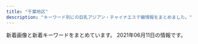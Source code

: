 ```yaml
---
title: "千葉地区"
description: "キーワード別にの巨乳アジアン・チャイナエステ嬢情報をまとめました。"
---
```


新着画像と新着キーワードをまとめています。
2021年06月11日の情報です。

<DmmAffiliateIns />
<KeywordTable
  shops={
    [
    {
        "station": "\u5317\u7fd2\u5fd7\u91ce\u99c5",
        "url": "https://beautytime.space/",
        "keywords": {},
        "name": "\u30d3\u30e5\u30fc\u30c6\u30a3\u30fc\u30bf\u30a4\u30e0",
        "img_links": [
            "https://beautytime.space/wp-content/uploads/2020/10/mmexport1604140517606.jpg",
            "https://beautytime.space/wp-content/uploads/2020/11/\u30ed\u30d3\u30fc20201113.jpg",
            "https://beautytime.space/wp-content/uploads/elementor/thumbs/ayumi-p1e4ai767xx5vz0xcqd8l3yfna7x76gyoesoburif4.jpg",
            "https://yoga.oceanwp.org/wp-content/uploads/2016/09/avatar.jpg",
            "https://beautytime.space/wp-content/uploads/elementor/thumbs/yuka-p50lu8ddrj4jzit1n7g1xcrmco1jnmazdqu6br4cn4.jpg",
            "https://beautytime.space/wp-content/uploads/elementor/thumbs/staff4-1-owelqgr00ctf493ev3w1zjia2cihf8zxnq49xc9hc0.png",
            "https://beautytime.space/wp-content/uploads/elementor/thumbs/staff1-owelm8h5970yvf8lka2hrlxltxd0sa7f2sfm6ij9c0.jpg",
            "https://beautytime.space/wp-content/uploads/2020/10/\u30a2\u30af\u30bb\u30b9\u30eb\u30fc\u30c82-1024x485.png",
            "https://beautytime.space/wp-content/uploads/elementor/thumbs/ai-p80k724p4trgk3fhd2enzcl1yl8t5tncq55hdgwq2o.jpg",
            "https://beautytime.space/wp-content/uploads/2021/02/\u30ad\u30e3\u30f3\u30da\u30fc\u30f34-2-768x543.png",
            "https://beautytime.space/wp-content/uploads/elementor/thumbs/rina3-ozcekvwkqdljmcxrlasoi6p0ed9pcrmhowb1olewao.jpg",
            "https://beautytime.space/wp-content/uploads/2021/02/\u4fa1\u683c\u886820210203.png",
            "https://beautytime.space/wp-content/uploads/2020/10/\u30a2\u30af\u30bb\u30b9\u30eb\u30fc\u30c83-1024x483.png",
            "https://beautytime.space/wp-content/uploads/2020/10/\u30a2\u30af\u30bb\u30b9\u30eb\u30fc\u30c81-1024x489.png",
            "https://beautytime.space/wp-content/uploads/2020/10/DSC08765-scaled.jpg"
        ]
    },
    {
        "keywords": {
            "E": 1,
            "86": 6,
            "85": 5,
            "80": 1,
            "C": 1,
            "87": 4,
            "84": 1,
            "83": 1,
            "D": 16
        },
        "img_links": [
            "http://golden-time.jpn.mn/photos/sites/69/2020/12/2020122203240620.jpg",
            "http://golden-time.jpn.mn/images/link_nav02.jpg",
            "http://golden-time.jpn.mn/images/top.png",
            "http://golden-time.jpn.mn/photos/sites/69/2021/05/2021050316143157.jpg",
            "http://golden-time.jpn.mn/images/link_nav06.jpg",
            "http://golden-time.jpn.mn/images/info1.jpg",
            "http://golden-time.jpn.mn/photos/sites/69/2020/11/2020111607331079.jpg",
            "http://golden-time.jpn.mn/photos/sites/69/2019/12/2019120209284861.jpg",
            "http://golden-time.jpn.mn/images/side_tel.jpg",
            "http://golden-time.jpn.mn/images/side_link.jpg",
            "http://golden-time.jpn.mn/images/top_slider01.jpg",
            "http://golden-time.jpn.mn/photos/sites/69/2020/11/2020110608161178.jpg",
            "http://golden-time.jpn.mn/images/ico01.png",
            "http://golden-time.jpn.mn/images/link_nav01.jpg",
            "http://golden-time.jpn.mn/photos/sites/69/2021/04/2021042017202961.jpg",
            "http://golden-time.jpn.mn/images/side_mobile.jpg",
            "http://golden-time.jpn.mn/photos/sites/69/2021/03/2021032410092298.jpg",
            "http://golden-time.jpn.mn/photos/sites/69/2020/09/202009160836574.jpg",
            "http://golden-time.jpn.mn/images/sp_top.jpg",
            "http://golden-time.jpn.mn/photos/sites/69/2019/12/2019120901533068.jpg",
            "http://golden-time.jpn.mn/photos/sites/69/2019/12/2019120209284923.jpg",
            "http://golden-time.jpn.mn/photos/sites/69/2019/12/2019121206424523.jpg",
            "http://golden-time.jpn.mn/photos/sites/69/2020/09/2020091207515151.jpg",
            "http://golden-time.jpn.mn/images/info2.jpg",
            "http://golden-time.jpn.mn/images/info3.jpg",
            "http://golden-time.jpn.mn/photos/sites/69/2020/06/2020061808580654.jpg",
            "http://golden-time.jpn.mn/photos/sites/69/2021/03/2021031615565242.jpg",
            "http://golden-time.jpn.mn/photos/sites/69/2021/04/2021042017202869.jpg",
            "http://golden-time.jpn.mn/photos/sites/69/2019/12/2019122305283220.jpg",
            "http://golden-time.jpn.mn/photos/sites/69/2019/12/2019120804110927.jpg",
            "http://golden-time.jpn.mn/photos/sites/69/2019/12/201912060728409.jpg",
            "http://golden-time.jpn.mn/images/top_slider02.png",
            "http://golden-time.jpn.mn/photos/sites/69/2019/12/2019120209284771.jpg",
            "http://golden-time.jpn.mn/images/link_nav04.jpg",
            "http://golden-time.jpn.mn/images/link_nav05.jpg",
            "http://golden-time.jpn.mn/photos/sites/69/2019/12/2019120901533068-e1615776512845.jpg",
            "http://golden-time.jpn.mn/images/link_nav07.jpg",
            "http://golden-time.jpn.mn/images/link_nav03.jpg",
            "http://golden-time.jpn.mn/photos/sites/69/2020/05/2020053002120414.jpg",
            "http://golden-time.jpn.mn/photos/sites/69/2020/09/2020091207514598.jpg"
        ],
        "station": "JR\u6d25\u7530\u6cbc\u99c5\u5317\u53e3",
        "url": "http://golden-time.jpn.mn/",
        "name": "\u30b4\u30fc\u30eb\u30c7\u30f3\u30bf\u30a4\u30e0"
    },
    {
        "url": "https://yachiyodai-mensesthe.com/",
        "station": "\u516b\u5343\u4ee3\u53f0\u99c5\u897f\u53e3",
        "keywords": {},
        "name": "\u516b\u5343\u4ee3\u30c7\u30e9\u30c3\u30af\u30b9",
        "img_links": [
            "https://yachiyodai-mensesthe.com/staff/mika-s1.jpg",
            "https://yachiyodai-mensesthe.com/images/esthe2.jpg",
            "https://yachiyodai-mensesthe.com/images/qrcode.png",
            "https://yachiyodai-mensesthe.com/room/room-l3.jpg",
            "https://yachiyodai-mensesthe.com/images/esthe4.jpg",
            "https://yachiyodai-mensesthe.com/images/clear.png",
            "https://yachiyodai-mensesthe.com/footer/footer-staff.png",
            "https://yachiyodai-mensesthe.com/staff/mika-l1.jpg",
            "https://yachiyodai-mensesthe.com/icon/line.png",
            "https://yachiyodai-mensesthe.com/staff/yui-s1.jpg",
            "https://yachiyodai-mensesthe.com/staff/kaori-l1.jpg",
            "https://yachiyodai-mensesthe.com/staff/yui-l1.jpg",
            "https://yachiyodai-mensesthe.com/icon/facebook.png",
            "https://yachiyodai-mensesthe.com/room/room-l4.jpg",
            "https://yachiyodai-mensesthe.com/images/camp.jpg",
            "https://yachiyodai-mensesthe.com/mens-esthe/2021/06/11/yui-s1.jpg",
            "https://yachiyodai-mensesthe.com/images/header3.png",
            "https://yachiyodai-mensesthe.com/staff/mimi-s1.jpg",
            "https://yachiyodai-mensesthe.com/icon/twitter.png",
            "https://yachiyodai-mensesthe.com/icon/yelp.png",
            "https://yachiyodai-mensesthe.com/images/esthe3.jpg",
            "https://yachiyodai-mensesthe.com/room/room-l1.jpg",
            "https://yachiyodai-mensesthe.com/staff/hiromi-l1.jpg",
            "https://yachiyodai-mensesthe.com/images/main1.jpg",
            "https://yachiyodai-mensesthe.com/mens-esthe/2021/05/22/yui-s1.jpg",
            "https://yachiyodai-mensesthe.com/images/obi.jpg",
            "https://yachiyodai-mensesthe.com/footer/footer-tel.png",
            "https://yachiyodai-mensesthe.com/room/room-l2.jpg",
            "https://yachiyodai-mensesthe.com/staff/ayumi-s1.jpg",
            "https://yachiyodai-mensesthe.com/room/room-l6.jpg",
            "https://yachiyodai-mensesthe.com/images/esthe1.jpg",
            "https://yachiyodai-mensesthe.com/staff/ayumi-l1.jpg",
            "https://yachiyodai-mensesthe.com/images/main-sp.jpg",
            "https://yachiyodai-mensesthe.com/staff/hiromi-s1.jpg",
            "https://yachiyodai-mensesthe.com/staff/kaori-s1.jpg",
            "https://yachiyodai-mensesthe.com/room/room-l5.jpg",
            "https://yachiyodai-mensesthe.com/staff/mimi-l1.jpg",
            "https://yachiyodai-mensesthe.com/footer/footer-line.png"
        ]
    },
    {
        "keywords": {
            "D": 24,
            "90": 24,
            "C": 24,
            "92": 12,
            "91": 12,
            "88": 12,
            "E": 36,
            "86": 12
        },
        "station": "JR\u56db\u8857\u9053\u99c5\u5317\u53e3",
        "img_links": [
            "http://cherry.estheya.com/css/staff/staff00005-b.jpg",
            "http://cherry.estheya.com/css/staff/staff13-c.jpg",
            "http://cherry.estheya.com/css/nav/nav-0004.jpg",
            "http://cherry.estheya.com/css/staff/staff13-a.jpg",
            "http://cherry.estheya.com/css/staff/staff00005-a.jpg",
            "http://cherry.estheya.com/css/head01.jpg",
            "http://cherry.estheya.com/css/nav/nav-0001.jpg",
            "http://cherry.estheya.com/css/staff/staff005-c.jpg",
            "http://cherry.estheya.com/css/staff/staff13-b.jpg",
            "http://cherry.estheya.com/css/staff/staff007-c.jpg",
            "http://cherry.estheya.com/css/staff/staff007-a.jpg",
            "http://cherry.estheya.com/css/staff/staff011-c.jpg",
            "http://cherry.estheya.com/css/nav/nav-006.jpg",
            "http://cherry.estheya.com/css/staff/staff0012-c.jpg",
            "http://cherry.estheya.com/css/staff/staff07-a.jpg",
            "http://cherry.estheya.com/css/top003.jpg",
            "http://cherry.estheya.com/css/staff/staff012-a.jpg",
            "http://cherry.estheya.com/css/staff/staff007-b.jpg",
            "http://cherry.estheya.com/css/tel.png",
            "http://cherry.estheya.com/css/nav/nav-0005.jpg",
            "http://cherry.estheya.com/css/nav/nav-00003.jpg",
            "http://cherry.estheya.com/css/staff/staff012-b.jpg",
            "http://cherry.estheya.com/css/staff/staff0000004-a.jpg",
            "http://cherry.estheya.com/css/staff/staff011-b.jpg",
            "http://cherry.estheya.com/css/nav/nav-00002.jpg",
            "http://cherry.estheya.com/css/staff/staff011-a.jpg",
            "http://cherry.estheya.com/css/cam00001.jpg"
        ],
        "url": "http://cherry.estheya.com/",
        "name": "\u30c1\u30a7\u30ea\u30fc"
    },
    {
        "station": "JR\u6210\u7530\u99c5\u6771\u53e3",
        "keywords": {
            "86": 1,
            "85": 2,
            "84": 1
        },
        "img_links": [
            "http://heart-est.tokyo/images/r2.jpg",
            "http://heart-est.tokyo/images/new-t.jpg",
            "http://heart-est.tokyo/images/newface-t.jpg",
            "http://heart-est.tokyo/images/emi.jpg",
            "http://heart-est.tokyo/images/riri.jpg",
            "http://heart-est.tokyo/images/r1.jpg",
            "http://heart-est.tokyo/images/end.png",
            "http://heart-est.tokyo/images/haruka.jpg",
            "http://heart-est.tokyo/images/link-tite.jpg",
            "http://heart-est.tokyo/images/g0.jpg",
            "http://heart-est.tokyo/images/staff-tite.jpg",
            "http://heart-est.tokyo/images/r4.jpg",
            "http://heart-est.tokyo/images/r3.jpg",
            "http://heart-est.tokyo/images/shizuka.jpg",
            "http://heart-est.tokyo/images/heart.png"
        ],
        "url": "http://heart-est.tokyo/",
        "name": "\u307e\u3054\u3053\u308d"
    },
    {
        "img_links": [
            "http://www.sakura-relax.xyz/images/m6.jpg",
            "http://www.sakura-relax.xyz/images/b-tel.png",
            "http://www.sakura-relax.xyz/files/032.jpg",
            "http://www.sakura-relax.xyz/images/slider-img002.jpg",
            "http://www.sakura-relax.xyz/photo_news/upimg/779835eabd0b716dfc_0.jpg",
            "http://www.sakura-relax.xyz/files/034.jpg",
            "http://www.sakura-relax.xyz/files/031-02.jpg",
            "http://www.sakura-relax.xyz/photo_news/upimg/827105ecc9fb6cdf66_0.jpg",
            "http://www.sakura-relax.xyz/files/033-02.jpg",
            "http://www.sakura-relax.xyz/photo_news/upimg/96987600678235ec58_0.jpg",
            "http://www.sakura-relax.xyz/files/034-02.jpg",
            "http://www.sakura-relax.xyz/photo_news/upimg/72004608f828daf47e_0.jpg",
            "http://www.sakura-relax.xyz/images/m2.jpg",
            "http://www.sakura-relax.xyz/files/011-02.jpg",
            "http://www.sakura-relax.xyz/files/032-02.jpg",
            "http://www.sakura-relax.xyz/files/030.jpg",
            "http://www.sakura-relax.xyz/images/rsubt6.png",
            "http://www.sakura-relax.xyz/images/rsubt1.png",
            "http://www.sakura-relax.xyz/photo_news/upimg/722845f04113e12e26_0.jpg",
            "http://www.sakura-relax.xyz/images/b-online.png",
            "http://www.sakura-relax.xyz/photo_news/upimg/190185eb4f804163a1_0.jpg",
            "http://www.sakura-relax.xyz/files/011.jpg",
            "http://www.sakura-relax.xyz/files/031.jpg",
            "http://www.sakura-relax.xyz/photo_news/upimg/540985f71445468556_0.jpg",
            "http://www.sakura-relax.xyz/images/rsubt2.png",
            "http://www.sakura-relax.xyz/images/m3.jpg",
            "http://www.sakura-relax.xyz/images/slider-img001.jpg",
            "http://www.sakura-relax.xyz/images/m1.jpg",
            "http://www.sakura-relax.xyz/images/rsubt3.png",
            "http://www.sakura-relax.xyz/images/tel2.png",
            "http://www.sakura-relax.xyz/images/rsubt4.png",
            "http://www.sakura-relax.xyz/images/m4.jpg",
            "http://www.sakura-relax.xyz/files/030-02.jpg",
            "http://www.sakura-relax.xyz/photo_news/upimg/826735f59e51ce9198_0.jpg",
            "http://www.sakura-relax.xyz/files/033.jpg",
            "http://www.sakura-relax.xyz/images/rsubt7.png",
            "http://www.sakura-relax.xyz/photo_news/upimg/215885f1a37aac2e3e_0.jpg",
            "http://www.sakura-relax.xyz/images/rsubt5.png"
        ],
        "name": "\u685c",
        "url": "http://www.sakura-relax.xyz/",
        "station": "JR\u56db\u8857\u9053\u99c5\u5317\u53e3",
        "keywords": {
            "\u30bb\u30af\u30b7\u30fc": 6,
            "90": 8,
            "89": 16,
            "E": 24,
            "\u4e73": 12,
            "87": 24,
            "D": 24,
            "\u5de8\u4e73": 12
        }
    },
    {
        "station": "\u52dd\u7530\u53f0\u99c5\u5357\u53e3",
        "url": "https://www.katsutadai-esthe.com/",
        "name": "\u52dd\u7530\u53f0\u5f69\u8679",
        "keywords": {},
        "img_links": [
            "https://static.wixstatic.com/media/11062b_7ba93c175de54165a04be4ada94e3534f000.jpg",
            "https://static.wixstatic.com/media/7a1e55_e55917600ed949528e0d2d71beaecf58~mv2.jpg",
            "https://static.wixstatic.com/media/7a1e55_0156c83e38ae4e9ca12eba85afc17e12~mv2.jpg",
            "https://static.wixstatic.com/media/7a1e55_fc8b7018ba8d4aa99f0bccd291de1cec~mv2.jpg",
            "https://static.wixstatic.com/media/7a1e55_be99bfdc7f134e48a25580177ad60ba9~mv2.jpg",
            "https://static.wixstatic.com/media/7a1e55_0257c05b1b0e438ca041ee84cfbceee9~mv2.jpg",
            "https://static.wixstatic.com/media/7a1e55_f0391920beb14fbda441ff58f7877531~mv2.jpg",
            "https://static.wixstatic.com/media/7a1e55_6830b2029a814d8ab89144e05397aa6c~mv2.jpg",
            "https://static.wixstatic.com/media/7a1e55_0ff40c1ab3c14bdcbec2c59deecebfb4~mv2.jpg",
            "https://static.wixstatic.com/media/7a1e55_c0824d3cef5a4b958727312026f1c55a~mv2.jpg",
            "https://static.wixstatic.com/media/7a1e55_642c9abe93df4f17ad493f23f1308dcd~mv2.jpg",
            "https://static.wixstatic.com/media/7a1e55_8dd975297b564dc7bf56b14a624a3c73~mv2.jpg",
            "https://static.wixstatic.com/media/7a1e55_39a34ba4e29a41df8e2c9f17c3379bb2~mv2.jpg",
            "https://static.wixstatic.com/media/7a1e55_774cb238f44d44a082456c654a2e54e2~mv2.jpg",
            "https://static.wixstatic.com/media/7a1e55_6d574da562c7467a9c0f12bf4fbdb803~mv2.jpg",
            "https://static.wixstatic.com/media/7a1e55_ce628f7059324c0da1c75d7e480712d7~mv2.jpg",
            "https://static.wixstatic.com/media/7a1e55_a4dcd6061b4f4dd0bc9d977477aad85f~mv2.jpg",
            "https://static.wixstatic.com/media/7a1e55_d36393cdeada4d59a8781e0e6231da67~mv2.jpg"
        ]
    },
    {
        "station": "JR\u8302\u539f\u99c5",
        "keywords": {
            "84": 6,
            "82": 6,
            "C": 6,
            "E": 3,
            "\u80f8": 2,
            "83": 9,
            "D": 12
        },
        "url": "https://www.harurelaxation.com/",
        "img_links": [
            "https://www.harurelaxation.com/prof/10/02.jpg",
            "https://www.harurelaxation.com/img/tmp/sns_bt1.png",
            "https://www.harurelaxation.com/prof/1/02.jpg",
            "https://www.harurelaxation.com/prof/8/top.jpg",
            "https://www.harurelaxation.com/img/tmp/sns_bt2.png",
            "https://www.harurelaxation.com/prof/5/top.jpg",
            "https://www.harurelaxation.com/prof/9/top.jpg",
            "https://www.harurelaxation.com/prof/11/02.jpg",
            "https://www.harurelaxation.com/prof/11/01.jpg",
            "https://www.harurelaxation.com/prof/6/02.jpg",
            "https://www.harurelaxation.com/prof/11/top.jpg",
            "https://www.harurelaxation.com/prof/3/top.jpg",
            "https://www.harurelaxation.com/img/all/loader.png",
            "https://www.harurelaxation.com/prof/7/01.jpg",
            "https://www.harurelaxation.com/prof/10/top.jpg",
            "https://www.harurelaxation.com/prof/6/top.jpg",
            "https://www.harurelaxation.com/prof/1/top.jpg",
            "https://www.harurelaxation.com/prof/10/01.jpg",
            "https://www.harurelaxation.com/prof/5/02.jpg",
            "https://www.harurelaxation.com/prof/7/02.jpg",
            "https://www.harurelaxation.com/prof/7/top.jpg",
            "https://www.harurelaxation.com/prof/1/01.jpg",
            "https://www.harurelaxation.com/prof/8/01.jpg",
            "https://www.harurelaxation.com/prof/3/01.jpg",
            "https://www.harurelaxation.com/prof/9/01.jpg",
            "https://www.harurelaxation.com/prof/8/02.jpg",
            "https://www.harurelaxation.com/prof/11/03.jpg",
            "https://www.harurelaxation.com/prof/10/03.jpg",
            "https://www.harurelaxation.com/prof/6/01.jpg",
            "https://www.harurelaxation.com/prof/5/01.jpg",
            "https://www.harurelaxation.com/prof/3/02.jpg"
        ],
        "name": "HARU"
    },
    {
        "station": "JR\u7a32\u6bdb\u99c5\u6771\u53e3",
        "keywords": {
            "83": 4,
            "86": 4,
            "C": 8,
            "87": 8,
            "D": 16,
            "85": 4,
            "88": 4
        },
        "url": "http://www.rakuraku-inage.info/",
        "img_links": [
            "http://www.rakuraku-inage.info/images/btn2.png",
            "http://www.rakuraku-inage.info/files/017-02.jpg",
            "http://www.rakuraku-inage.info/files/061-03.jpg",
            "http://www.rakuraku-inage.info/files/048-02.jpg",
            "http://www.rakuraku-inage.info/files/021-03.jpg",
            "http://www.rakuraku-inage.info/files/017.jpg",
            "http://www.rakuraku-inage.info/files/061.jpg",
            "http://www.rakuraku-inage.info/common/images/photo02.jpg",
            "http://www.rakuraku-inage.info/files/062-03.jpg",
            "http://www.rakuraku-inage.info/images/icon_staff.png",
            "http://www.rakuraku-inage.info/files/017-03.jpg",
            "http://www.rakuraku-inage.info/common/images/photo03.jpg",
            "http://www.rakuraku-inage.info/images/mainImg_sub.jpg",
            "http://www.rakuraku-inage.info/images/icon_info.png",
            "http://www.rakuraku-inage.info/files/048-03.jpg",
            "http://www.rakuraku-inage.info/files/047.jpg",
            "http://www.rakuraku-inage.info/files/061-02.jpg",
            "http://www.rakuraku-inage.info/images/icon_top.png",
            "http://www.rakuraku-inage.info/files/021.jpg",
            "http://www.rakuraku-inage.info/files/047-02.jpg",
            "http://www.rakuraku-inage.info/common/images/photo01.jpg",
            "http://www.rakuraku-inage.info/files/047-03.jpg",
            "http://www.rakuraku-inage.info/images/icon_tel.png",
            "http://www.rakuraku-inage.info/files/021-02.jpg",
            "http://www.rakuraku-inage.info/files/062-02.jpg",
            "http://www.rakuraku-inage.info/files/048.jpg",
            "http://www.rakuraku-inage.info/files/062.jpg"
        ],
        "name": "\u3089\u304f\u3089\u304f"
    },
    {
        "name": "Honey Baby \uff5e\u30cf\u30cb\u30fc\u30d9\u30d3\u30fc\uff5e",
        "station": "\u516b\u5343\u4ee3\u53f0\u99c5\u6771\u53e3",
        "url": "http://www.fairy.esjoho.com/",
        "keywords": {
            "86": 12,
            "87": 12,
            "85": 4,
            "D": 24,
            "C": 4
        },
        "img_links": [
            "http://www.fairy.esjoho.com/files/021-03.jpg",
            "http://www.fairy.esjoho.com/files/022-03.jpg",
            "http://www.fairy.esjoho.com/files/009.jpg",
            "http://www.fairy.esjoho.com/images/korona.jpg",
            "http://www.fairy.esjoho.com/images/icon_staff.png",
            "http://www.fairy.esjoho.com/files/009-03.jpg",
            "http://www.fairy.esjoho.com/files/001-02.jpg",
            "http://www.fairy.esjoho.com/files/006-03.jpg",
            "http://www.fairy.esjoho.com/common/images/photo03.jpg",
            "http://www.fairy.esjoho.com/common/images/photo02.jpg",
            "http://www.fairy.esjoho.com/images/btn2.png",
            "http://www.fairy.esjoho.com/files/001-03.jpg",
            "http://www.fairy.esjoho.com/files/009-02.jpg",
            "http://www.fairy.esjoho.com/images/icon_tel.png",
            "http://www.fairy.esjoho.com/common/images/photo01.jpg",
            "http://www.fairy.esjoho.com/files/001.jpg",
            "http://www.fairy.esjoho.com/files/011.jpg",
            "http://www.fairy.esjoho.com/files/021-02.jpg",
            "http://www.fairy.esjoho.com/files/023-02.jpg",
            "http://www.fairy.esjoho.com/files/022-02.jpg",
            "http://www.fairy.esjoho.com/files/023.jpg",
            "http://www.fairy.esjoho.com/files/006.jpg",
            "http://www.fairy.esjoho.com/files/011-02.jpg",
            "http://www.fairy.esjoho.com/images/icon_top.png",
            "http://www.fairy.esjoho.com/files/023-03.jpg",
            "http://www.fairy.esjoho.com/files/022.jpg",
            "http://www.fairy.esjoho.com/files/021.jpg",
            "http://www.fairy.esjoho.com/images/mainImg_sub.jpg",
            "http://www.fairy.esjoho.com/images/icon_info.png",
            "http://www.fairy.esjoho.com/files/006-02.jpg",
            "http://www.fairy.esjoho.com/files/011-03.jpg"
        ]
    },
    {
        "station": "JR\u7a32\u6bdb\u99c5\u897f\u53e3",
        "url": "https://yume-yuri.jpn.cm/",
        "keywords": {},
        "img_links": [],
        "name": "\u5922\u767e\u5408"
    },
    {
        "url": "http://chiba-sapphire.net/",
        "name": "\u30b5\u30d5\u30a1\u30a4\u30a2",
        "station": "\u5343\u8449\u4e2d\u592e\u99c5\u897f\u53e3",
        "keywords": {},
        "img_links": [
            "http://chiba-sapphire.net/images/cam.png",
            "http://chiba-sapphire.net/images/b-qr.png",
            "http://chiba-sapphire.net/staff/s-miyu.jpg",
            "http://chiba-sapphire.net/images/b-taisaku.png",
            "http://chiba-sapphire.net/images/side-info.png",
            "http://chiba-sapphire.net/staff/s-eri.jpg",
            "http://chiba-sapphire.net/images/bar-staff.png",
            "http://chiba-sapphire.net/images/c-top.png",
            "http://chiba-sapphire.net/images/copyright.png",
            "http://chiba-sapphire.net/staff/s-risa.jpg",
            "http://chiba-sapphire.net/staff/s-aya.jpg",
            "http://chiba-sapphire.net/staff/s-sasa.jpg",
            "http://chiba-sapphire.net/images/index-enter.png",
            "http://chiba-sapphire.net/staff/s-aki.jpg",
            "http://chiba-sapphire.net/images/kazari.png",
            "http://chiba-sapphire.net/images/bar-interior.png",
            "http://chiba-sapphire.net/images/side-twitter.png",
            "http://chiba-sapphire.net/images/c-staff.png",
            "http://chiba-sapphire.net/images/c-interior.png"
        ]
    },
    {
        "name": "PAREO\u30fb\u30d1\u30ec\u30aa",
        "station": "JR\u897f\u5343\u8449\u99c5\u5357\u53e3",
        "url": "http://pareo.ests.jp/",
        "keywords": {
            "87": 12,
            "D": 24,
            "E": 6,
            "86": 18
        },
        "img_links": [
            "http://pareo.ests.jp/images/bian.png",
            "http://pareo.ests.jp/images/staff_bj4.png",
            "http://pareo.ests.jp/images/mobile.jpg",
            "http://pareo.ests.jp/images/room4.jpg",
            "http://pareo.ests.jp/photos/sites/30/2021/04/2021041315170047.jpg",
            "http://pareo.ests.jp/photos/sites/30/2021/06/2021060313592910.jpg",
            "http://pareo.ests.jp/images/room1.jpg",
            "http://pareo.ests.jp/images/room3.jpg",
            "http://pareo.ests.jp/photos/sites/30/2021/01/2021010414173533.jpg",
            "http://pareo.ests.jp/images/sp_tit_news.png",
            "http://pareo.ests.jp/images/staff_bj2.png",
            "http://pareo.ests.jp/photos/sites/30/2020/10/2020100416004380.jpg",
            "http://pareo.ests.jp/images/top.jpg",
            "http://pareo.ests.jp/images/room2.jpg",
            "http://pareo.ests.jp/photos/sites/30/2021/04/2021040717192149.jpg",
            "http://pareo.ests.jp/images/tit_staff.png",
            "http://pareo.ests.jp/images/sp_top.jpg"
        ]
    },
    {
        "url": "http://bierwn.xyz/",
        "name": "\u7f8e\u4eba\u9b5a",
        "station": "\u52dd\u7530\u53f0\u99c5\u5357\u53e3",
        "img_links": [
            "http://bierwn.xyz/uploads/210429/1-21042ZU54IK.jpg",
            "http://bierwn.xyz/uploads/210519/1-2105191JP33a.jpg",
            "http://bierwn.xyz/templets/default/picture/tt.jpg",
            "http://bierwn.xyz/uploads/180906/1-1PZ60934021N.jpg",
            "http://bierwn.xyz/templets/default/picture/rec1.png",
            "http://bierwn.xyz/templets/default/picture/interior_t.jpg",
            "http://bierwn.xyz/templets/default/picture/news.jpg",
            "http://bierwn.xyz/uploads/210519/1-2105191K244c4.jpg",
            "http://bierwn.xyz/templets/default/picture/int1.png",
            "http://bierwn.xyz/templets/default/picture/staff_t.jpg",
            "http://bierwn.xyz/uploads/210429/1-21042ZU556127.jpg",
            "http://bierwn.xyz/uploads/180905/1-1PZ515095RN.jpg",
            "http://bierwn.xyz/uploads/210519/1-2105191K2113E.jpg",
            "http://bierwn.xyz/uploads/210515/1-210515143523364.jpg",
            "http://bierwn.xyz/uploads/210515/1-210515143535246.jpg"
        ],
        "keywords": {}
    },
    {
        "img_links": [
            "http://www.heartheart.xyz/uploads/210605/1-210605154J1633.jpg",
            "http://www.heartheart.xyz/uploads/210605/1-210605154RYX.jpg",
            "http://www.heartheart.xyz/index_files/1615346033-top.jpg",
            "http://www.heartheart.xyz/index_files/1615344802-headpc.jpg",
            "http://www.heartheart.xyz/uploads/210607/1-21060GJ61O50.jpg",
            "http://www.heartheart.xyz/index_files/1615349518-pickupb.png",
            "http://www.heartheart.xyz/index_files/1615344873-headpm.jpg",
            "http://www.heartheart.xyz/uploads/210607/1-21060GJ62bP.jpg",
            "http://www.heartheart.xyz/index_files/1615354994-interior_t.jpg",
            "http://www.heartheart.xyz/index_files/1615349416-pickup.jpg",
            "http://www.heartheart.xyz/uploads/allimg/210605/1-210605155403X8.jpg",
            "http://www.heartheart.xyz/uploads/allimg/210605/1-21060515534c31.jpg",
            "http://www.heartheart.xyz/uploads/210605/1-210605155023J9.jpg",
            "http://www.heartheart.xyz/uploads/210607/1-21060GJ500163.jpg",
            "http://www.heartheart.xyz/uploads/210605/1-2106051549544c.jpg",
            "http://www.heartheart.xyz/index_files/1615350476-tg.jpg",
            "http://www.heartheart.xyz/index_files/1615347885-news.jpg",
            "http://www.heartheart.xyz/uploads/allimg/210605/1-2106051555531Z.jpg",
            "http://www.heartheart.xyz/uploads/210607/1-21060GJ511552.jpg",
            "http://www.heartheart.xyz/uploads/allimg/210605/1-21060515541X60.jpg",
            "http://www.heartheart.xyz/index_files/1615346254-staff.jpg",
            "http://www.heartheart.xyz/uploads/210605/1-210605155101N8.jpg",
            "http://www.heartheart.xyz/uploads/allimg/210605/1-210605155430b8.jpg",
            "http://www.heartheart.xyz/index_files/1615346279-interior.jpg",
            "http://www.heartheart.xyz/index_files/pagetop.png",
            "http://www.heartheart.xyz/uploads/210605/1-210605154KQ08.jpg"
        ],
        "name": "\u30b9\u30c8\u30ed\u30d9\u30ea\u30fc",
        "keywords": {},
        "station": "JR\u6d25\u7530\u6cbc\u99c5\u5317\u53e3",
        "url": "http://www.heartheart.xyz/"
    },
    {
        "keywords": {},
        "station": "JR\u6210\u7530\u99c5",
        "img_links": [
            "https://www.ikoi-este.com/images/interior/s3.jpg",
            "https://www.ikoi-este.com/images/interior/s4.jpg",
            "https://www.ikoi-este.com/i/images/6.jpg",
            "https://www.ikoi-este.com/sp/img/1.jpg",
            "https://www.ikoi-este.com/sp/img/2.jpg",
            "https://www.ikoi-este.com/i/images/3.jpg",
            "https://www.ikoi-este.com/i/images/2.jpg",
            "https://www.ikoi-este.com/images/menu/staff_off.jpg",
            "https://www.ikoi-este.com/sp/img/3.jpg",
            "https://www.ikoi-este.com/images/menu/top_off.jpg",
            "https://www.ikoi-este.com/images/interior/s1.jpg",
            "https://www.ikoi-este.com/images/girl/gal_2104030100051617422410004.jpg",
            "https://www.ikoi-este.com/images/girl/gal_2104030134471617424572004.jpg",
            "https://www.ikoi-este.com/images/interior/s6.jpg",
            "https://www.ikoi-este.com/images/girl/gal_2104030102251617422567004.jpg",
            "https://www.ikoi-este.com/sp/img/6.jpg",
            "https://www.ikoi-este.com/images/girl/gal_2104030102251617422567005.jpg",
            "https://www.ikoi-este.com/images/contents.jpg",
            "https://www.ikoi-este.com/images/girl/gal_2104030134471617424572005.jpg",
            "https://www.ikoi-este.com/sp/img/5.jpg",
            "https://www.ikoi-este.com/images/menu/interior_off.jpg",
            "https://www.ikoi-este.com/images/interior/s5.jpg",
            "https://www.ikoi-este.com/images/girl/gal_2104030100051617422410005.jpg",
            "https://www.ikoi-este.com/images/y.jpg",
            "https://www.ikoi-este.com/images/interior/1.jpg",
            "https://www.ikoi-este.com/images/menu/contents_off.jpg",
            "https://www.ikoi-este.com/i/images/5.jpg",
            "https://www.ikoi-este.com/i/images/4.jpg",
            "https://www.ikoi-este.com/images/interior/s2.jpg",
            "https://www.ikoi-este.com/sp/img/4.jpg",
            "https://www.ikoi-este.com/i/images/1.jpg"
        ],
        "url": "https://www.ikoi-este.com/",
        "name": "\u548c\uff5e\u306a\u3054\u307f\uff5e"
    },
    {
        "name": "\u30af\u30aa\u30ec\u30a2",
        "keywords": {
            "D": 11,
            "E": 7
        },
        "img_links": [
            "https://es-quorea.com/wp-content/themes/este/img/tel_footer.png",
            "https://es-quorea.com/wp-content/themes/este/img/top-img05b.png",
            "https://es-quorea.com/wp-content/themes/este/img/4.jpg",
            "https://es-quorea.com/wp-content/themes/este/img/top-img01a.png",
            "https://es-quorea.com/wp-content/themes/este/img/1.jpg",
            "https://es-quorea.com/wp-content/themes/este/img/top-img02.png",
            "https://es-quorea.com/wp-content/themes/este/img/tel_header.png",
            "https://es-quorea.com/wp-content/uploads/2021/01/22amore.jpg",
            "https://es-quorea.com/wp-content/themes/este/img/top-img05a.png",
            "https://es-quorea.com/wp-content/themes/este/img/3.jpg",
            "https://es-quorea.com/wp-content/uploads/2021/03/89762citeg.jpg",
            "https://es-quorea.com/wp-content/themes/este/img/2.jpg",
            "https://es-quorea.com/wp-content/uploads/2021/01/44amore.jpg",
            "https://es-quorea.com/wp-content/uploads/2020/01/citeg.jpg",
            "https://es-quorea.com/wp-content/themes/este/img/top-img03.png",
            "https://es-quorea.com/wp-content/themes/este/img/call.png",
            "https://es-quorea.com/wp-content/themes/este/img/top-img01b.png",
            "https://es-quorea.com/wp-content/uploads/2021/01/33amore.jpg"
        ],
        "url": "https://es-quorea.com/",
        "station": "JR\u6728\u66f4\u6d25\u99c5\u6771\u53e3"
    },
    {
        "keywords": {
            "87": 2,
            "C": 1,
            "86": 2,
            "E": 3,
            "88": 2,
            "D": 2
        },
        "img_links": [
            "http://sara.xyz.mn/images/end1.jpg",
            "http://sara.xyz.mn/photos/sites/108/2019/11/201911100438444.jpg",
            "http://sara.xyz.mn/photos/sites/108/2019/10/2019100108375699.jpg",
            "http://sara.xyz.mn/images/nbj3.jpg",
            "http://sara.xyz.mn/images/top.jpg",
            "http://sara.xyz.mn/images/s_staff.jpg",
            "http://sara.xyz.mn/images/mobile.jpg",
            "http://sara.xyz.mn/images/s_pick.jpg",
            "http://sara.xyz.mn/photos/sites/108/2019/10/2019100108375817.jpg",
            "http://sara.xyz.mn/photos/sites/108/2019/10/2019100108375747.jpg",
            "http://sara.xyz.mn/images/top1.jpg",
            "http://sara.xyz.mn/images/s_info.jpg",
            "http://sara.xyz.mn/photos/sites/108/2021/04/2021040105285767.jpg",
            "http://sara.xyz.mn/images/1.jpg",
            "http://sara.xyz.mn/images/s_face.jpg",
            "http://sara.xyz.mn/images/s_news.jpg",
            "http://sara.xyz.mn/images/staffs.png",
            "http://sara.xyz.mn/photos/sites/108/2019/10/201910010837567.jpg"
        ],
        "url": "http://sara.xyz.mn/",
        "name": "\u5929\u4f7f\u697d\u5712",
        "station": "\u5343\u8449\u4e2d\u592e\u99c5"
    },
    {
        "url": "http://guyutie.xyz/",
        "name": "\u732b\u3061\u3083\u3093",
        "keywords": {
            "D": 4,
            "E": 8,
            "88": 4,
            "92": 8,
            "F": 4,
            "90": 4
        },
        "station": "\u5343\u8449\u4e2d\u592e\u99c5\u897f\u53e3",
        "img_links": [
            "http://guyutie.xyz/uploads/210423/1-210423100539134.jpg",
            "http://guyutie.xyz/index_files/room4.jpg",
            "http://guyutie.xyz/index_files/room2.jpg",
            "http://guyutie.xyz/index_files/room3.jpg",
            "http://guyutie.xyz/uploads/210423/1-2104231005262O.jpg",
            "http://guyutie.xyz/index_files/room1.jpg",
            "http://guyutie.xyz/uploads/210423/1-2104231005135E.jpg",
            "http://guyutie.xyz/uploads/210423/1-210423100551V0.jpg"
        ]
    },
    {
        "station": "\u5343\u8449\u4e2d\u592e\u99c5\u6771\u53e3",
        "name": "\u60a0\u697d",
        "img_links": [
            "http://yuraku.xyz/_src/53238401/9a1dc03e7fc4c368dbf72815a34eee2.jpg",
            "http://yuraku.xyz/_src/18967527/sign.png",
            "http://yuraku.xyz/_src/36849610/wechatimg195.jpg",
            "http://yuraku.xyz/_src/18967446/img_2990.jpg",
            "http://yuraku.xyz/_src/18967526/sign.png",
            "http://yuraku.xyz/_src/18967510/img20170726235401893025.png",
            "http://yuraku.xyz/_src/18967479/sign-1.jpg",
            "http://yuraku.xyz/_src/18967497/sign.png",
            "http://yuraku.xyz/_src/18967448/cam.jpg",
            "http://yuraku.xyz/_src/35726664/cam.jpg",
            "http://yuraku.xyz/_src/18967447/_x1m6343.jpg",
            "http://yuraku.xyz/_src/18967486/sign-1.jpg",
            "http://yuraku.xyz/_src/18967454/3.png",
            "http://yuraku.xyz/_src/18967465/_dsf3386.jpg",
            "http://yuraku.xyz/_src/18967450/top1.1.png",
            "http://yuraku.xyz/_src/18967464/_dsf3394.jpg",
            "http://yuraku.xyz/_src/18967502/img20170726111759249054.png",
            "http://yuraku.xyz/_src/18967518/_dsf3386.jpg",
            "http://yuraku.xyz/_src/18967456/4.png",
            "http://yuraku.xyz/_src/36866010/wechatimg196.jpg",
            "http://yuraku.xyz/_src/18967520/_dsf3394.jpg",
            "http://yuraku.xyz/_src/18967514/_dsf3393.jpg",
            "http://yuraku.xyz/_src/18967469/news.png",
            "http://yuraku.xyz/_src/18967466/img20170725121742291421.png",
            "http://yuraku.xyz/_src/20882127/img_3017.jpg",
            "http://yuraku.xyz/_src/18967516/_dsf3390.jpg",
            "http://yuraku.xyz/_src/18967452/2.png",
            "http://yuraku.xyz/_src/18967463/_dsf3390.jpg",
            "http://yuraku.xyz/_src/18967484/img20170725142644542149.png",
            "http://yuraku.xyz/_src/18967460/5.png",
            "http://yuraku.xyz/_src/18967495/img20170725223357156708.png",
            "http://yuraku.xyz/_src/18967522/img20170726235401893025.png",
            "http://yuraku.xyz/_src/18967458/1.png",
            "http://yuraku.xyz/_src/51453457/139f161d31a81fc99b2a56bfb9e83ff.jpg",
            "http://yuraku.xyz/_src/20882128/img_2891.jpg"
        ],
        "keywords": {},
        "url": "http://yuraku.xyz/"
    },
    {
        "name": "\u6843\u6e90\u90f7",
        "station": "\u6804\u753a\u99c51\u756a\u53e3",
        "url": "http://otona-room.work/",
        "keywords": {},
        "img_links": [
            "http://otona-room.work/1620041930.jpeg",
            "http://otona-room.work/g4.jpg",
            "http://otona-room.work/staff_7611_1551333114399883.jpg",
            "http://otona-room.work/movie.png",
            "http://otona-room.work/5.jpg",
            "http://otona-room.work/4.jpg",
            "http://otona-room.work/b3.jpg",
            "http://otona-room.work/1.jpg",
            "http://otona-room.work/staff_7611_1551333114399883.jpeg",
            "http://otona-room.work/staff_5562_1531961868171342.jpg",
            "http://otona-room.work/b2.jpg",
            "http://otona-room.work/furo.jpg",
            "http://otona-room.work/g3.jpg",
            "http://otona-room.work/head_2_3705_1542686088990068.jpg",
            "http://otona-room.work/g2.jpg",
            "http://otona-room.work/head_1_3705_1534384950723871.jpg",
            "http://otona-room.work/staff_5630_1549447096342302.jpg",
            "http://otona-room.work/3.jpg",
            "http://otona-room.work/staff_5562_1531961868171342.jpeg",
            "http://otona-room.work/kanban.jpg"
        ]
    },
    {
        "url": "http://riversopdd.site/",
        "keywords": {
            "D": 7,
            "94": 1,
            "F": 1,
            "88": 2,
            "86": 4,
            "C": 3,
            "85": 4
        },
        "name": "\u7761\u84ee\u82b1",
        "station": "JR\u8607\u6211\u99c5\u897f\u53e3",
        "img_links": [
            "http://riversopdd.site/static/picture/top003.jpg",
            "http://riversopdd.site/uploads/200218/1-20021QG51A56.jpg",
            "http://riversopdd.site/static/picture/nav-001.png",
            "http://riversopdd.site/static/picture/top01.png",
            "http://riversopdd.site/uploads/201230/1-201230143424H5.jpg",
            "http://riversopdd.site/uploads/191206/1-191206102GaK.jpg",
            "http://riversopdd.site/uploads/191021/1-191021125359649.jpg",
            "http://riversopdd.site/uploads/191021/1-19102112532L42.jpg",
            "http://riversopdd.site/uploads/201102/1-201102145U1P3.jpg",
            "http://riversopdd.site/static/picture/left.jpg",
            "http://riversopdd.site/static/picture/nav-002.png",
            "http://riversopdd.site/static/picture/nav-003.png",
            "http://riversopdd.site/uploads/201016/1-2010161601241L.jpg",
            "http://riversopdd.site/static/picture/right.jpg",
            "http://riversopdd.site/uploads/210415/1-21041512423J28.jpg",
            "http://riversopdd.site/static/picture/tel.png",
            "http://riversopdd.site/uploads/200807/1-200PG63506145.jpg",
            "http://riversopdd.site/static/picture/nav-006.png",
            "http://riversopdd.site/uploads/200605/1-2006051J64E48.jpg",
            "http://riversopdd.site/uploads/210128/1-21012Q40403C5.jpg",
            "http://riversopdd.site/static/picture/nav-004.png",
            "http://riversopdd.site/static/picture/nav-005.png"
        ]
    },
    {
        "station": "JR\u8302\u539f\u99c5\u5357\u53e3",
        "img_links": [
            "http://www.orange-est.com/images/girl/gal_2012280703521609149903005.jpg",
            "http://www.orange-est.com/images/common/170912073106right.jpg",
            "http://www.orange-est.com/images/menu/esthe02.jpg",
            "http://www.orange-est.com/images/common/201209044137index.jpg",
            "http://www.orange-est.com/images/menu/link02.jpg",
            "http://www.orange-est.com/images/girl/gal_2012090519241607501998005.jpg",
            "http://www.orange-est.com/images/menu/info02.jpg",
            "http://www.orange-est.com/images/girl/gal_2012090519081607502033005.jpg",
            "http://www.orange-est.com/images/menu/ac02.jpg",
            "http://www.orange-est.com/images/common/201209044137main.jpg",
            "http://www.orange-est.com/images/info/info02.jpg",
            "http://www.orange-est.com/images/girls_top.jpg",
            "http://www.orange-est.com/images/info/info01.jpg",
            "http://www.orange-est.com/images/menu/top02.jpg",
            "http://www.orange-est.com/images/common/201209044137telephone.jpg"
        ],
        "url": "http://www.orange-est.com/",
        "keywords": {},
        "name": "\u30aa\u30ec\u30f3\u30b8"
    },
    {
        "station": "JR\u6d25\u7530\u6cbc\u99c5\u5317\u53e3",
        "img_links": [
            "http://momoka.iest.info/photos/sites/11/2020/08/2020081513232423.jpg",
            "http://momoka.iest.info/images/side_mobile.jpg",
            "http://momoka.iest.info/photos/sites/11/2021/02/2021022610281385.jpg",
            "http://momoka.iest.info/photos/sites/11/2020/01/2020010615504056.jpg",
            "http://momoka.iest.info/images/staff02.png",
            "http://momoka.iest.info/photos/sites/11/2021/05/2021052010441693-600x800.jpg",
            "http://momoka.iest.info/photos/sites/11/2021/05/2021052010441693.jpg",
            "http://momoka.iest.info/photos/sites/11/2020/07/2020073110302456.jpg",
            "http://momoka.iest.info/photos/sites/11/2021/05/2021061119572176-e1623409049642.jpeg",
            "http://momoka.iest.info/images/staff01.png",
            "http://momoka.iest.info/images/tit_pick.png",
            "http://momoka.iest.info/photos/sites/11/2021/02/2021021911090965.jpg",
            "http://momoka.iest.info/photos/sites/11/2020/08/2020081513255337.jpg",
            "http://momoka.iest.info/photos/sites/11/2019/11/2019112219364120.jpg",
            "http://momoka.iest.info/photos/sites/11/2019/12/2019121918430664.jpg",
            "http://momoka.iest.info/images/sp_top.png",
            "http://momoka.iest.info/photos/sites/11/2021/04/2021041915274145-600x800.jpg",
            "http://momoka.iest.info/images/link_nav04.jpg",
            "http://momoka.iest.info/images/side_tel.jpg",
            "http://momoka.iest.info/images/tit_new.png",
            "http://momoka.iest.info/images/link_nav02.jpg",
            "http://momoka.iest.info/images/tit_link.png",
            "http://momoka.iest.info/photos/sites/11/2020/08/2020082910555470-e1599761265797.jpg",
            "http://momoka.iest.info/photos/sites/11/2021/04/2021041915274145.jpg",
            "http://momoka.iest.info/images/link_nav01.jpg",
            "http://momoka.iest.info/photos/sites/11/2021/04/2021042614474181.jpg",
            "http://momoka.iest.info/photos/sites/11/2019/12/2019120410554229.jpg",
            "http://momoka.iest.info/images/link_nav05.jpg",
            "http://momoka.iest.info/photos/sites/11/2020/02/2020020411095362.jpg",
            "http://momoka.iest.info/photos/sites/11/2020/07/2020073110302456-e1600047741736.jpg",
            "http://momoka.iest.info/photos/sites/11/2021/04/202104031114456.jpg",
            "http://momoka.iest.info/photos/sites/11/2021/04/2021042614474181-600x800.jpg",
            "http://momoka.iest.info/photos/sites/11/2021/04/2021040412543851.jpg",
            "http://momoka.iest.info/photos/sites/11/2021/03/2021032715032815.jpg",
            "http://momoka.iest.info/images/top.png",
            "http://momoka.iest.info/photos/sites/11/2019/12/2019120814110783.jpg",
            "http://momoka.iest.info/images/link_nav06.jpg",
            "http://momoka.iest.info/photos/sites/11/2020/12/2020121016111969.jpg",
            "http://momoka.iest.info/photos/sites/11/2020/01/202001061550092.jpg",
            "http://momoka.iest.info/photos/sites/11/2021/04/2021042011033371.jpg",
            "http://momoka.iest.info/images/link_nav03.jpg",
            "http://momoka.iest.info/photos/sites/11/2021/01/202101081554510.jpg",
            "http://momoka.iest.info/images/tit_staff1.png",
            "http://momoka.iest.info/images/end.png"
        ],
        "url": "http://momoka.iest.info/",
        "name": "\u6843\u9999",
        "keywords": {
            "88": 2,
            "87": 5,
            "D": 12,
            "89": 2,
            "E": 4,
            "85": 3,
            "86": 4,
            "G": 3,
            "84": 1,
            "82": 1,
            "83": 2,
            "C": 2,
            "91": 1
        }
    },
    {
        "img_links": [
            "http://www.e-niko.work/img/mika1.jpg",
            "http://www.e-niko.work/images/1.jpg",
            "http://www.e-niko.work/images/int1.png",
            "http://www.e-niko.work/images/3.jpg",
            "http://www.e-niko.work/images/head.jpg",
            "http://www.e-niko.work/images/2.jpg",
            "http://www.e-niko.work/images/ac1.png",
            "http://www.e-niko.work/images/staff_t.jpg",
            "http://www.e-niko.work/images/4.jpg",
            "http://www.e-niko.work/images/sys2.png",
            "http://www.e-niko.work/img/yuri1.jpg",
            "http://www.e-niko.work/images/info.jpg",
            "http://www.e-niko.work/img/rio1.jpg",
            "http://www.e-niko.work/images/news.jpg",
            "http://www.e-niko.work/images/interior_t.jpg",
            "http://www.e-niko.work/images/tel.jpg",
            "http://www.e-niko.work/images/sys1.png",
            "http://www.e-niko.work/images/ta.jpg",
            "http://www.e-niko.work/images/line.png",
            "http://www.e-niko.work/img/riri1.jpg",
            "http://www.e-niko.work/images/int2.png",
            "http://www.e-niko.work/images/mobile.jpg"
        ],
        "keywords": {},
        "name": "\u7e01",
        "station": "\u52dd\u7530\u53f0\u99c5\u5357\u53e3",
        "url": "http://www.e-niko.work/"
    },
    {
        "keywords": {
            "E": 1,
            "C": 14,
            "86": 3,
            "D": 2
        },
        "station": "\u5343\u8449\u4e2d\u592e\u99c5\u6771\u53e3",
        "url": "http://yasuragi.jps.cm/",
        "img_links": [
            "http://yasuragi.jps.cm/images/top.jpg",
            "http://yasuragi.jps.cm/photos/sites/52/2021/02/202102170516289.jpg",
            "http://yasuragi.jps.cm/photos/sites/52/2020/12/2020120108410335.jpg",
            "http://yasuragi.jps.cm/images/news_dz.jpg",
            "http://yasuragi.jps.cm/photos/sites/52/2017/01/staff3.jpg",
            "http://yasuragi.jps.cm/images/room2.jpg",
            "http://yasuragi.jps.cm/images/room4.jpg",
            "http://yasuragi.jps.cm/images/news.jpg",
            "http://yasuragi.jps.cm/images/staff1.jpg",
            "http://yasuragi.jps.cm/photos/sites/52/2019/07/2019071306262265.jpg",
            "http://yasuragi.jps.cm/images/room1.jpg",
            "http://yasuragi.jps.cm/images/room3.jpg",
            "http://yasuragi.jps.cm/images/news2.jpg",
            "http://yasuragi.jps.cm/images/r1.jpg",
            "http://yasuragi.jps.cm/images/top2.jpg",
            "http://yasuragi.jps.cm/photos/sites/52/2020/12/2020121904260837.jpg",
            "http://yasuragi.jps.cm/images/mobile.jpg",
            "http://yasuragi.jps.cm/images/top1.jpg"
        ],
        "name": "\u3084\u3059\u3089\u304e"
    },
    {
        "station": "\u7fd2\u5fd7\u91ce\u99c5",
        "img_links": [
            "http://www.miyu-est.com/images/staff/s2.jpg",
            "http://www.miyu-est.com/images/newtit.jpg",
            "http://www.miyu-est.com/images/staff/sora.jpg",
            "http://www.miyu-est.com/images/staff/nana.jpg",
            "http://www.miyu-est.com/images/r-2.jpg",
            "http://www.miyu-est.com/images/s-3/3-4.jpg",
            "http://www.miyu-est.com/images/top.jpg",
            "http://www.miyu-est.com/images/r-3.jpg",
            "http://www.miyu-est.com/images/9.jpg",
            "http://www.miyu-est.com/images/r-4.jpg",
            "http://www.miyu-est.com/images/3.jpg",
            "http://www.miyu-est.com/images/mobile.png",
            "http://www.miyu-est.com/images/r-1.jpg",
            "http://www.miyu-est.com/images/staff/harumi.jpg",
            "http://www.miyu-est.com/images/10.jpg",
            "http://www.miyu-est.com/images/staff/naomi.jpg",
            "http://www.miyu-est.com/images/r-5.jpg",
            "http://www.miyu-est.com/images/titestaff.png",
            "http://www.miyu-est.com/images/s-2/2-4.jpg",
            "http://www.miyu-est.com/images/r-6.jpg",
            "http://www.miyu-est.com/images/staff/jinmi.jpg",
            "http://www.miyu-est.com/images/staff/miho.jpg"
        ],
        "url": "http://www.miyu-est.com/",
        "keywords": {
            "87": 1,
            "F": 1
        },
        "name": "\u7f8e\u512a"
    },
    {
        "name": "BLUE\u30cf\u30ef\u30a4",
        "img_links": [
            "http://www.es-bluehawai.com/files/012-02.jpg",
            "http://www.es-bluehawai.com/files/010-02.jpg",
            "http://www.es-bluehawai.com/files/013-02.jpg",
            "http://www.es-bluehawai.com/images/coverParts.png",
            "http://www.es-bluehawai.com/files/010.jpg",
            "http://www.es-bluehawai.com/files/013.jpg",
            "http://www.es-bluehawai.com/images/attention.png",
            "http://www.es-bluehawai.com/files/014.jpg",
            "http://www.es-bluehawai.com/files/009-02.jpg",
            "http://www.es-bluehawai.com/files/008.jpg",
            "http://www.es-bluehawai.com/files/008-02.jpg",
            "http://www.es-bluehawai.com/images/concept.jpg",
            "http://www.es-bluehawai.com/images/goback.jpg",
            "http://www.es-bluehawai.com/files/011.jpg",
            "http://www.es-bluehawai.com/images/infoSlide01.jpg",
            "http://www.es-bluehawai.com/files/009.jpg",
            "http://www.es-bluehawai.com/files/014-02.jpg",
            "http://www.es-bluehawai.com/files/011-02.jpg",
            "http://www.es-bluehawai.com/files/012.jpg"
        ],
        "station": "JR\u6d25\u7530\u6cbc\u99c5\u5317\u53e3",
        "url": "http://www.es-bluehawai.com/",
        "keywords": {
            "D": 10,
            "C": 4,
            "87": 8,
            "88": 2,
            "86": 4
        }
    },
    {
        "station": "JR\u7a32\u6bdb\u99c5\u6771\u53e3",
        "url": "http://rosabella.red/",
        "img_links": [
            "http://rosabella.red/_src/40198195/wx00020615-171913%402x.png",
            "http://rosabella.red/_src/53575336/3361616039248_.pic.jpg",
            "http://rosabella.red/_src/56513371/wechatimg1324.jpg",
            "http://rosabella.red/_src/53575335/3361616039248_.pic.jpg",
            "http://rosabella.red/_src/40198192/s_info.jpg",
            "http://rosabella.red/_src/50390318/wechatimg1084.jpg",
            "http://rosabella.red/_src/40198073/s_pick.jpg",
            "http://rosabella.red/_src/53575334/3361616039248_.pic.jpg",
            "http://rosabella.red/_src/40198214/s_pick.jpg",
            "http://rosabella.red/_src/52706170/wechatimg206.jpg",
            "http://rosabella.red/_src/52706195/wechatimg1323.jpg",
            "http://rosabella.red/_src/53868760/wechatimg1084.jpg",
            "http://rosabella.red/_src/40198090/s_info.jpg",
            "http://rosabella.red/_src/40198093/wx00020615-171913%402x.png",
            "http://rosabella.red/_src/40198168/wx00020615-171913%402x.png",
            "http://rosabella.red/_src/55497169/wechatimg1114.jpg",
            "http://rosabella.red/_src/50390320/wechatimg1084.jpg",
            "http://rosabella.red/_src/40198165/s_info.jpg",
            "http://rosabella.red/_src/40198186/s_pick.jpg",
            "http://rosabella.red/_src/40198162/s_face.jpg",
            "http://rosabella.red/_src/40198189/s_face.jpg",
            "http://rosabella.red/_src/56513899/wechatimg1324.jpg",
            "http://rosabella.red/_src/40198025/download-5.jpg",
            "http://rosabella.red/_src/56057635/wechatimg1771.jpg",
            "http://rosabella.red/_src/40198017/download-1.jpg",
            "http://rosabella.red/_src/50390306/wechatimg1084.jpg",
            "http://rosabella.red/_src/40198029/s_pick.jpg",
            "http://rosabella.red/_src/40198019/download-2.jpg",
            "http://rosabella.red/_src/56513991/wechatimg1324.jpg",
            "http://rosabella.red/_src/52706194/wechatimg1323.jpg",
            "http://rosabella.red/_src/56057732/wechatimg1323.jpg",
            "http://rosabella.red/_src/40198223/wx00020615-171913%402x.png",
            "http://rosabella.red/_src/40198220/s_info.jpg",
            "http://rosabella.red/_src/40198062/s_info.jpg",
            "http://rosabella.red/_src/40198045/s_face.jpg",
            "http://rosabella.red/_src/40198023/download-4.jpg",
            "http://rosabella.red/_src/40198143/s_staff01.jpg",
            "http://rosabella.red/_src/40198014/sign.png",
            "http://rosabella.red/_src/50390319/wechatimg1084.jpg",
            "http://rosabella.red/_src/53575325/3361616039248_.pic.jpg",
            "http://rosabella.red/_src/40198021/download-3.jpg",
            "http://rosabella.red/_src/54543244/wechatimg1324.jpg",
            "http://rosabella.red/_src/44488629/cam-1.jpg",
            "http://rosabella.red/_src/40198080/s_face.jpg",
            "http://rosabella.red/_src/54543242/wechatimg1324.jpg",
            "http://rosabella.red/_src/40198015/download.jpg",
            "http://rosabella.red/_src/54543219/wechatimg1324.jpg",
            "http://rosabella.red/_src/40198065/wx00020615-171913%402x.png",
            "http://rosabella.red/_src/54543243/wechatimg1324.jpg",
            "http://rosabella.red/_src/55499820/wechatimg1114.jpg",
            "http://rosabella.red/_src/56057667/wechatimg1323.jpg",
            "http://rosabella.red/_src/40198159/s_pick.jpg",
            "http://rosabella.red/_src/40198217/s_face.jpg",
            "http://rosabella.red/_src/56057658/wechatimg1323.jpg",
            "http://rosabella.red/_src/52706193/wechatimg1323.jpg"
        ],
        "name": "\u9e97\u3046\u3089\u3089",
        "keywords": {
            "88": 1,
            "F": 1
        }
    },
    {
        "name": "\u60a0",
        "station": "JR\u6210\u7530\u99c5",
        "img_links": [
            "http://es-happy.work/images/3.jpg",
            "http://es-happy.work/images/news.jpg",
            "http://es-happy.work/images/sys3.jpg",
            "http://es-happy.work/img/momo1.jpg",
            "http://es-happy.work/images/interior_t.jpg",
            "http://es-happy.work/staff/sora.jpg",
            "http://es-happy.work/images/int2.jpg",
            "http://es-happy.work/images/tr2.jpg",
            "http://es-happy.work/images/ac2.jpg",
            "http://es-happy.work/staff/runa.jpg",
            "http://es-happy.work/images/concept.jpg",
            "http://es-happy.work/images/1.jpg",
            "http://es-happy.work/images/tr1.jpg",
            "http://es-happy.work/images/sys1.jpg",
            "http://es-happy.work/images/sys2.jpg",
            "http://es-happy.work/images/head.jpg",
            "http://es-happy.work/images/2.jpg",
            "http://es-happy.work/images/ac1.jpg",
            "http://es-happy.work/images/topgirl.jpg",
            "http://es-happy.work/img/runa1.jpg",
            "http://es-happy.work/images/int3.jpg",
            "http://es-happy.work/images/staff_t.jpg",
            "http://es-happy.work/images/tr.jpg",
            "http://es-happy.work/images/tr3.jpg",
            "http://es-happy.work/img/sora1.jpg",
            "http://es-happy.work/images/int1.jpg",
            "http://es-happy.work/staff/momo.jpg"
        ],
        "keywords": {},
        "url": "http://es-happy.work/"
    },
    {
        "name": "\u685c\u6843",
        "url": "http://www.t-bell.work/",
        "img_links": [
            "http://www.t-bell.work/images/4.jpg",
            "http://www.t-bell.work/images/info.jpg",
            "http://www.t-bell.work/images/10.jpg",
            "http://www.t-bell.work/images/2.jpg",
            "http://www.t-bell.work/images/staff_t.jpg",
            "http://www.t-bell.work/images/head.jpg",
            "http://www.t-bell.work/images/si.png",
            "http://www.t-bell.work/img/mayu2.jpg",
            "http://www.t-bell.work/img/kumi2.jpg",
            "http://www.t-bell.work/img/miho1.jpg",
            "http://www.t-bell.work/images/11.jpg",
            "http://www.t-bell.work/images/7.jpg",
            "http://www.t-bell.work/images/interior1.png",
            "http://www.t-bell.work/img/yuki1.jpg",
            "http://www.t-bell.work/img/ayumi1.jpg",
            "http://www.t-bell.work/images/interior.png",
            "http://www.t-bell.work/img/sakura1.jpg",
            "http://www.t-bell.work/images/line.png",
            "http://www.t-bell.work/img/ayumi2.jpg",
            "http://www.t-bell.work/images/12.jpg",
            "http://www.t-bell.work/images/1.jpg",
            "http://www.t-bell.work/images/6.jpg",
            "http://www.t-bell.work/img/riri1.jpg",
            "http://www.t-bell.work/images/news.jpg",
            "http://www.t-bell.work/images/3.jpg",
            "http://www.t-bell.work/images/5.jpg",
            "http://www.t-bell.work/images/sys2.png",
            "http://www.t-bell.work/img/momo1.jpg",
            "http://www.t-bell.work/img/kumi3.jpg",
            "http://www.t-bell.work/images/interior_t.jpg",
            "http://www.t-bell.work/img/megumi1.jpg",
            "http://www.t-bell.work/img/riri2.jpg",
            "http://www.t-bell.work/images/9.jpg",
            "http://www.t-bell.work/images/sys1.png",
            "http://www.t-bell.work/images/8.jpg",
            "http://www.t-bell.work/img/mayu1.jpg",
            "http://www.t-bell.work/img/kumi1.jpg"
        ],
        "station": "\u4eac\u6210\u7dda\u5343\u8449\u4e2d\u592e\u99c5\u6771\u53e3",
        "keywords": {}
    },
    {
        "station": "\u9ad8\u6839\u6728\u6238\u99c5\u5317\u53e3",
        "name": "\u5eb7\u697d\u5712",
        "url": "http://kourakuenmise.com/",
        "img_links": [
            "http://kourakuenmise.com/images/mobile.jpg",
            "http://kourakuenmise.com/zp/img005.jpg",
            "http://kourakuenmise.com/zp/img0011.jpg",
            "http://kourakuenmise.com/images/46-11051416223130.jpg",
            "http://kourakuenmise.com/zp/img012.jpg",
            "http://kourakuenmise.com/zp/img04.jpg",
            "http://kourakuenmise.com/zp/img007.jpg",
            "http://kourakuenmise.com/zp/img011.jpg",
            "http://kourakuenmise.com/zp/img006.jpg",
            "http://kourakuenmise.com/images/news_bj.jpg",
            "http://kourakuenmise.com/images/header_img.jpg",
            "http://kourakuenmise.com/images/2078427_1.jpg"
        ],
        "keywords": {}
    },
    {
        "station": "\u52dd\u7530\u53f0\u99c5\u5357\u53e3",
        "keywords": {
            "87": 4,
            "C": 9,
            "86": 8,
            "D": 4,
            "85": 24
        },
        "url": "http://www.relax-leo.com/",
        "img_links": [
            "http://www.relax-leo.com/img/material/frames.png",
            "http://www.relax-leo.com/img/material/p3_ct1.png",
            "http://www.relax-leo.com/files/026-03.jpg",
            "http://www.relax-leo.com/img/material/p2_ct1.png",
            "http://www.relax-leo.com/files/008-02.jpg",
            "http://www.relax-leo.com/thumbnails/019.jpg",
            "http://www.relax-leo.com/img/material/gm5_rollout.png",
            "http://www.relax-leo.com/files/021-02.jpg",
            "http://www.relax-leo.com/index4.jpg",
            "http://www.relax-leo.com/img/material/age.png",
            "http://www.relax-leo.com/files/008.jpg",
            "http://www.relax-leo.com/img/material/camp20201027.jpg",
            "http://www.relax-leo.com/files/008-03.jpg",
            "http://www.relax-leo.com/img/top/img_service_01.png",
            "http://www.relax-leo.com/files/023.jpg",
            "http://www.relax-leo.com/files/011-02.jpg",
            "http://www.relax-leo.com/thumbnails/015.jpg",
            "http://www.relax-leo.com/img/material/gm6_rollout.png",
            "http://www.relax-leo.com/files/026.jpg",
            "http://www.relax-leo.com/img/material/backlistbtn.png",
            "http://www.relax-leo.com/img/material/att.png",
            "http://www.relax-leo.com/files/018-02.jpg",
            "http://www.relax-leo.com/thumbnails/021.jpg",
            "http://www.relax-leo.com/files/010.jpg",
            "http://www.relax-leo.com/img/material/gm1_rollout.png",
            "http://www.relax-leo.com/files/018.jpg",
            "http://www.relax-leo.com/img/material/gm2_rollout.png",
            "http://www.relax-leo.com/img/material/top_t2.png",
            "http://www.relax-leo.com/i/img/operation/img_service_01.png",
            "http://www.relax-leo.com/files/019-03.jpg",
            "http://www.relax-leo.com/files/015-02.jpg",
            "http://www.relax-leo.com/files/019.jpg",
            "http://www.relax-leo.com/thumbnails/010.jpg",
            "http://www.relax-leo.com/img/material/top_t3.png",
            "http://www.relax-leo.com/i/img/operation/img_service_02.png",
            "http://www.relax-leo.com/files/009.jpg",
            "http://www.relax-leo.com/files/011-03.jpg",
            "http://www.relax-leo.com/img/material/top_t5.png",
            "http://www.relax-leo.com/img/material/frameback.png",
            "http://www.relax-leo.com/files/015-03.jpg",
            "http://www.relax-leo.com/img/material/p7_ct1.png",
            "http://www.relax-leo.com/thumbnails/008.jpg",
            "http://www.relax-leo.com/i/img/operation/img_service_03.png",
            "http://www.relax-leo.com/img/material/top_pickback.png",
            "http://www.relax-leo.com/files/011.jpg",
            "http://www.relax-leo.com/files/018-03.jpg",
            "http://www.relax-leo.com/files/009-02.jpg",
            "http://www.relax-leo.com/img/material/p3_ct2.png",
            "http://www.relax-leo.com/img/top/img_service_04.png",
            "http://www.relax-leo.com/img/material/gm4_rollout.png",
            "http://www.relax-leo.com/files/010-03.jpg",
            "http://www.relax-leo.com/files/009-03.jpg",
            "http://www.relax-leo.com/thumbnails/018.jpg",
            "http://www.relax-leo.com/thumbnails/011.jpg",
            "http://www.relax-leo.com/img/material/p5_ct1.png",
            "http://www.relax-leo.com/img/material/top_t1.png",
            "http://www.relax-leo.com/thumbnails/026.jpg",
            "http://www.relax-leo.com/img/material/p4_ct1.png",
            "http://www.relax-leo.com/files/010-02.jpg",
            "http://www.relax-leo.com/img/top/img_service_03.png",
            "http://www.relax-leo.com/thumbnails/009.jpg",
            "http://www.relax-leo.com/i/img/operation/img_service_04.png",
            "http://www.relax-leo.com/img/material/top_t4.png",
            "http://www.relax-leo.com/files/019-02.jpg",
            "http://www.relax-leo.com/files/023-02.jpg",
            "http://www.relax-leo.com/files/023-03.jpg",
            "http://www.relax-leo.com/files/015.jpg",
            "http://www.relax-leo.com/files/021.jpg",
            "http://www.relax-leo.com/img/material/gm3_rollout.png",
            "http://www.relax-leo.com/thumbnails/023.jpg",
            "http://www.relax-leo.com/files/026-02.jpg",
            "http://www.relax-leo.com/files/021-03.jpg",
            "http://www.relax-leo.com/img/top/img_service_02.png"
        ],
        "name": "Leo"
    },
    {
        "name": "\u6708\u306e\u604b",
        "keywords": {
            "C": 7
        },
        "img_links": [
            "http://tsukinokoi.tyo.ac/images/new.png",
            "http://tsukinokoi.a1.tyo.ac/upload/sites/10/2016/12/staff1.jpg",
            "http://tsukinokoi.tyo.ac/images/s_news.png",
            "http://tsukinokoi.a1.tyo.ac/upload/sites/10/2016/12/staff1-280x411.jpg",
            "http://tsukinokoi.tyo.ac/images/info1.png",
            "http://tsukinokoi.tyo.ac/images/s_staff.png",
            "http://tsukinokoi.tyo.ac/images/s_pick.png",
            "http://tsukinokoi.a1.tyo.ac/upload/sites/10/2016/12/staff2-280x411.jpg",
            "http://tsukinokoi.a1.tyo.ac/upload/sites/10/2016/12/staff2.jpg",
            "http://tsukinokoi.tyo.ac/images/top.png"
        ],
        "station": "\u4eac\u6210\u81fc\u4e95\u99c5\u5317\u53e3",
        "url": "http://tsukinokoi.tyo.ac/"
    },
    {
        "name": "Lover\uff5e\u30e9\u30f4\u30a1\u30fc\uff5e",
        "station": "JR\u5343\u8449\u99c5\u5317\u53e3",
        "keywords": {
            "84": 2,
            "E": 2,
            "C": 10,
            "83": 6,
            "D": 30,
            "86": 14,
            "88": 2,
            "87": 18
        },
        "img_links": [
            "http://www.lover-esthe.xyz/files/016-02.jpg",
            "http://www.lover-esthe.xyz/files/031.jpg",
            "http://www.lover-esthe.xyz/files/023.jpg",
            "http://www.lover-esthe.xyz/files/025-02.jpg",
            "http://www.lover-esthe.xyz/files/022-02.jpg",
            "http://www.lover-esthe.xyz/files/017.jpg",
            "http://www.lover-esthe.xyz/files/012-02.jpg",
            "http://www.lover-esthe.xyz/files/014.jpg",
            "http://www.lover-esthe.xyz/files/019.jpg",
            "http://www.lover-esthe.xyz/files/033-02.jpg",
            "http://www.lover-esthe.xyz/files/033.jpg",
            "http://www.lover-esthe.xyz/files/023-02.jpg",
            "http://www.lover-esthe.xyz/files/021-02.jpg",
            "http://www.lover-esthe.xyz/files/024.jpg",
            "http://www.lover-esthe.xyz/files/027-02.jpg",
            "http://www.lover-esthe.xyz/files/018.jpg",
            "http://www.lover-esthe.xyz/files/031-02.jpg",
            "http://www.lover-esthe.xyz/images/news.jpg",
            "http://www.lover-esthe.xyz/files/015.jpg",
            "http://www.lover-esthe.xyz/files/020-02.jpg",
            "http://www.lover-esthe.xyz/files/034.jpg",
            "http://www.lover-esthe.xyz/files/022.jpg",
            "http://www.lover-esthe.xyz/files/019-02.jpg",
            "http://www.lover-esthe.xyz/files/029-02.jpg",
            "http://www.lover-esthe.xyz/files/029.jpg",
            "http://www.lover-esthe.xyz/files/032-02.jpg",
            "http://www.lover-esthe.xyz/files/020.jpg",
            "http://www.lover-esthe.xyz/images/link_s.png",
            "http://www.lover-esthe.xyz/files/030-02.jpg",
            "http://www.lover-esthe.xyz/files/028-02.jpg",
            "http://www.lover-esthe.xyz/files/012.jpg",
            "http://www.lover-esthe.xyz/files/016.jpg",
            "http://www.lover-esthe.xyz/files/027.jpg",
            "http://www.lover-esthe.xyz/files/024-02.jpg",
            "http://www.lover-esthe.xyz/files/025.jpg",
            "http://www.lover-esthe.xyz/files/028.jpg",
            "http://www.lover-esthe.xyz/files/014-02.jpg",
            "http://www.lover-esthe.xyz/files/032.jpg",
            "http://www.lover-esthe.xyz/files/021.jpg",
            "http://www.lover-esthe.xyz/images/top.png",
            "http://www.lover-esthe.xyz/images/staff_s.png",
            "http://www.lover-esthe.xyz/files/018-02.jpg",
            "http://www.lover-esthe.xyz/files/034-02.jpg",
            "http://www.lover-esthe.xyz/files/017-02.jpg",
            "http://www.lover-esthe.xyz/files/015-02.jpg",
            "http://www.lover-esthe.xyz/files/030.jpg"
        ],
        "url": "http://www.lover-esthe.xyz/"
    },
    {
        "station": "JR\u6d25\u7530\u6cbc\u99c5\u5317\u53e3",
        "img_links": [
            "http://utopia.relax-good.com/img/cast/rina-02.jpg",
            "http://utopia.relax-good.com/img/cast/uc.jpg",
            "http://utopia.relax-good.com/img/cast/yuki-01.jpg",
            "http://utopia.relax-good.com/img/cast/momo-01.jpg",
            "http://utopia.relax-good.com/img/cast/aki-02.jpg",
            "http://utopia.relax-good.com/img/cast/mari-02.jpg",
            "http://utopia.relax-good.com/img/cast/akane-01.jpg",
            "http://utopia.relax-good.com/img/cast/miyu-01.jpg",
            "http://utopia.relax-good.com/img/cast/miya-01.jpg",
            "http://utopia.relax-good.com/img/cast/emi-01.jpg",
            "http://menlog.net/link/menlog8831.jpg",
            "https://qr-official.line.me/sid/M/vig0320r.png",
            "http://utopia.relax-good.com/img/cast/nana-01.jpg",
            "https://scdn.line-apps.com/n/line_add_friends/btn/ja.png",
            "http://utopia.relax-good.com/img/banners/20161121110248_DHQPVQBC_UXZGZTLA.jpg",
            "http://utopia.relax-good.com/img/cast/mina-01.jpg",
            "http://utopia.relax-good.com/img/cast/natsumi-02.jpg",
            "http://utopia.relax-good.com/img/cast/rumi-05.jpg",
            "http://utopia.relax-good.com/img/line_mark.png",
            "http://utopia.relax-good.com/img/interior/lobby.jpg",
            "http://utopia.relax-good.com/img/cast/kaori-02.jpg"
        ],
        "name": "utopia \uff5e\u30e6\u30fc\u30c8\u30d4\u30a2\uff5e",
        "url": "http://utopia.relax-good.com/",
        "keywords": {}
    },
    {
        "station": "JR\u8607\u6211\u99c5",
        "url": "https://www.orange-relaxation.com/",
        "img_links": [
            "https://static.wixstatic.com/media/656261_352bc4d873814c08890c13c58d54ed11~mv2.jpg",
            "https://static.wixstatic.com/media/656261_dc91ba7dbcfd49cf94b6f33f427eabc4~mv2.jpg",
            "https://static.wixstatic.com/media/656261_13b56d76ba4b4f3fbdd2d614b7f3131a~mv2.jpg",
            "https://static.wixstatic.com/media/656261_cd548a1ebd6547bca0b1f7902b51ec53~mv2.jpg",
            "https://static.wixstatic.com/media/656261_d5f654a2160b48ac899281411259fefe~mv2.jpg",
            "https://static.wixstatic.com/media/656261_f19819762927421fbc7e462b610e64db~mv2.jpg",
            "https://static.wixstatic.com/media/656261_1e3c42dadc4c43f6a67e3c43ab3a7e86~mv2.jpg"
        ],
        "name": "Orange \u30aa\u30e9\u30f3\u30b8\u30e5",
        "keywords": {
            "C": 7
        }
    },
    {
        "url": "http://nikity.xyz/",
        "name": "\u7652\u3057\u5929\u4f7f",
        "station": "\u4e09\u54b2\u99c5\u6771\u53e3",
        "img_links": [
            "http://nikity.xyz/picture/room4.jpg",
            "http://nikity.xyz/picture/s_shedule.jpg",
            "http://nikity.xyz/picture/room2.jpg",
            "http://nikity.xyz/uploads/210206/1-210206100410V8.jpg",
            "http://nikity.xyz/picture/room3.jpg",
            "http://nikity.xyz/uploads/210421/1-210421134525J3.jpg",
            "http://nikity.xyz/picture/s_news.jpg",
            "http://nikity.xyz/uploads/210611/1-2106111J051106.jpg",
            "http://nikity.xyz/picture/room1.jpg",
            "http://nikity.xyz/uploads/210611/1-2106111J101I8.jpg",
            "http://nikity.xyz/picture/s_staff.jpg",
            "http://nikity.xyz/picture/top.jpg",
            "http://nikity.xyz/uploads/210202/1-21020215552R31.jpg",
            "http://nikity.xyz/uploads/210202/1-21020215563U25.jpg",
            "http://nikity.xyz/uploads/210206/1-210206100255409.jpg",
            "http://nikity.xyz/uploads/210421/1-210421130213c7.jpg",
            "http://nikity.xyz/uploads/210202/1-21020215543XH.jpg"
        ],
        "keywords": {
            "87": 1,
            "D": 7,
            "C": 8,
            "85": 6
        }
    },
    {
        "station": "JR\u7a32\u6bdb\u99c5\u6771\u53e3",
        "img_links": [
            "http://www.lovegame.iesjp.com/files/040-02.jpg",
            "http://www.lovegame.iesjp.com/files/049.jpg",
            "http://www.lovegame.iesjp.com/img/tel.png",
            "http://www.lovegame.iesjp.com/files/024-02.jpg",
            "http://www.lovegame.iesjp.com/images/slider/1.jpg",
            "http://www.lovegame.iesjp.com/files/050.jpg",
            "http://www.lovegame.iesjp.com/files/050-02.jpg",
            "http://www.lovegame.iesjp.com/files/025.jpg",
            "http://www.lovegame.iesjp.com/img/ttl_news.png",
            "http://www.lovegame.iesjp.com/files/026-02.jpg",
            "http://www.lovegame.iesjp.com/img/btn_side_mobile.jpg",
            "http://www.lovegame.iesjp.com/files/041-02.jpg",
            "http://www.lovegame.iesjp.com/files/046.jpg",
            "http://www.lovegame.iesjp.com/img/btn_blog.png",
            "http://www.lovegame.iesjp.com/files/013.jpg",
            "http://www.lovegame.iesjp.com/files/002-02.jpg",
            "http://www.lovegame.iesjp.com/files/014.jpg",
            "http://www.lovegame.iesjp.com/img/goback.jpg",
            "http://www.lovegame.iesjp.com/files/032-02.jpg",
            "http://www.lovegame.iesjp.com/files/029.jpg",
            "http://www.lovegame.iesjp.com/files/025-02.jpg",
            "http://www.lovegame.iesjp.com/files/048-02.jpg",
            "http://www.lovegame.iesjp.com/files/024.jpg",
            "http://www.lovegame.iesjp.com/files/048.jpg",
            "http://www.lovegame.iesjp.com/files/046-02.jpg",
            "http://www.lovegame.iesjp.com/img/pickup.jpg",
            "http://www.lovegame.iesjp.com/files/049-02.jpg",
            "http://www.lovegame.iesjp.com/images/slider/2.jpg",
            "http://www.lovegame.iesjp.com/files/026.jpg",
            "http://www.lovegame.iesjp.com/files/040.jpg",
            "http://www.lovegame.iesjp.com/files/013-02.jpg",
            "http://www.lovegame.iesjp.com/files/014-02.jpg",
            "http://www.lovegame.iesjp.com/images/slider/3.jpg",
            "http://www.lovegame.iesjp.com/files/041.jpg",
            "http://www.lovegame.iesjp.com/files/032.jpg",
            "http://www.lovegame.iesjp.com/files/029-02.jpg",
            "http://www.lovegame.iesjp.com/img/ttl_info.png",
            "http://www.lovegame.iesjp.com/files/002.jpg"
        ],
        "url": "http://www.lovegame.iesjp.com/",
        "keywords": {
            "86": 6,
            "D": 24,
            "87": 16,
            "88": 2,
            "84": 2,
            "C": 25,
            "85": 2
        },
        "name": "\u30e9\u30d6\u30b2\u30fc\u30e0"
    },
    {
        "url": "https://yumesato.relaxjp.com/",
        "keywords": {
            "86": 7,
            "G": 1,
            "D": 3,
            "E": 4,
            "93": 1,
            "C": 1,
            "89": 1
        },
        "img_links": [
            "https://yumesato.relaxjp.com/css/nav/nav-006.png",
            "https://yumesato.relaxjp.com/css/staff/staff004-a.png",
            "https://yumesato.relaxjp.com/css/staff/staff02-a.png",
            "https://yumesato.relaxjp.com/css/top02.png",
            "https://yumesato.relaxjp.com/css/staff/staff08.png",
            "https://yumesato.relaxjp.com/css/tel.png",
            "https://yumesato.relaxjp.com/css/nav/nav-002.png",
            "https://yumesato.relaxjp.com/css/staff/staff07.png",
            "https://yumesato.relaxjp.com/css/staff/staff02.png",
            "https://yumesato.relaxjp.com/css/staff/staff03.png",
            "https://yumesato.relaxjp.com/css/staff/staff09-a.png",
            "https://yumesato.relaxjp.com/css/staff/staff03-a.png",
            "https://yumesato.relaxjp.com/css/staff/staff01-a.png",
            "https://yumesato.relaxjp.com/css/staff/staff08-a.png",
            "https://yumesato.relaxjp.com/css/staff/staff05-a.png",
            "https://yumesato.relaxjp.com/css/staff/staff06-a.png",
            "https://yumesato.relaxjp.com/css/top01.png",
            "https://yumesato.relaxjp.com/css/staff/staff05.png",
            "https://yumesato.relaxjp.com/css/staff/staff01.png",
            "https://yumesato.relaxjp.com/css/staff/staff06.png",
            "https://yumesato.relaxjp.com/css/staff/staff07-a.png",
            "https://yumesato.relaxjp.com/css/nav/nav-001.png",
            "https://yumesato.relaxjp.com/css/nav/nav-004.png",
            "https://yumesato.relaxjp.com/css/staff/staff004.png",
            "https://yumesato.relaxjp.com/css/nav/nav-005.png",
            "https://yumesato.relaxjp.com/css/nav/nav-003.png",
            "https://yumesato.relaxjp.com/css/staff/staff09.png"
        ],
        "name": "\u5922\u91cc \uff5e\u3086\u3081\u3055\u3068\uff5e",
        "station": "JR\u56db\u8857\u9053\u99c5\u5317\u53e3"
    },
    {
        "station": "\u6210\u7530\u99c5\u897f\u53e3",
        "name": "For You \u30d5\u30a9\u30fc\u30e6\u30fc",
        "img_links": [
            "http://foryou.este.work/2/uploadimg/1565558725.jpg",
            "http://foryou.este.work/mens-esthe.png",
            "http://foryou.este.work/2/uploadimg/1621321234.jpg",
            "http://foryou.este.work/kanban.jpg",
            "http://foryou.este.work/2/uploadimg/1574764277.jpg",
            "http://foryou.este.work/2/uploadimg/1565950572.jpg",
            "http://foryou.este.work/top.jpg",
            "http://foryou.este.work/2/uploadimg/1615350214.jpg"
        ],
        "url": "http://foryou.este.work/",
        "keywords": {
            "83": 12,
            "C": 24,
            "D": 12,
            "84": 12,
            "85": 6
        }
    },
    {
        "keywords": {
            "85": 6,
            "86": 4,
            "83": 4,
            "D": 14
        },
        "img_links": [
            "https://sweet-honey.iest.info/images/pagetop.png",
            "https://sweet-honey.iest.info/images/room6.jpg",
            "https://sweet-honey.iest.info/images/room2.jpg",
            "https://sweet-honey.iest.info/images/room4.jpg",
            "https://sweet-honey.iest.info/images/spmainimg.jpg",
            "https://sweet-honey.iest.info/photos/sites/55/2021/04/202104150621320.jpg",
            "https://sweet-honey.iest.info/images/top.png",
            "https://sweet-honey.iest.info/images/top_sp.png",
            "https://sweet-honey.iest.info/images/room3.jpg",
            "https://sweet-honey.iest.info/images/room5.jpg",
            "https://sweet-honey.iest.info/photos/sites/55/2021/04/2021041506061576.jpg",
            "https://sweet-honey.iest.info/images/mainimg.jpg",
            "https://sweet-honey.iest.info/photos/sites/55/2021/06/2021061200070863.jpeg",
            "https://sweet-honey.iest.info/photos/sites/55/2021/05/2021052706345313.jpeg",
            "https://sweet-honey.iest.info/photos/sites/55/2021/05/2021052714452225-e1622422168294.jpeg",
            "https://sweet-honey.iest.info/images/room1.jpg"
        ],
        "name": "\u30b9\u30a4\u30fc\u30c8\u30cf\u30cb\u30fc",
        "url": "https://sweet-honey.iest.info/",
        "station": "\u5343\u8449\u4e2d\u592e\u99c5\u897f\u53e3"
    },
    {
        "url": "https://inage-grace.com/",
        "station": "JR\u7a32\u6bdb\u99c5\u897f\u53e3",
        "name": "Grace",
        "img_links": [
            "https://inage-grace.com/images/esthe2.jpg",
            "https://inage-mensesthe.com/icon/line.png",
            "https://inage-grace.com/images/esthe1.jpg",
            "https://inage-grace.com/staff/aika-top.jpg",
            "https://inage-grace.com/icon/facebook.png",
            "https://inage-grace.com/icon/line.png",
            "https://inage-grace.com/images/clear.png",
            "https://inage-grace.com/footer/footer-staff.png",
            "https://inage-grace.com/staff/mai-l1.jpg",
            "https://inage-grace.com/staff/rina-l1.jpg",
            "https://inage-grace.com/staff/mai-top.jpg",
            "https://inage-grace.com/room/room-l4.jpg",
            "https://inage-grace.com/staff/sora-s1.jpg",
            "https://inage-grace.com/images/main-sp.jpg",
            "https://inage-grace.com/images/esthe3.jpg",
            "https://inage-mensesthe.com/icon/facebook.png",
            "https://inage-grace.com/images/qrcode.png",
            "https://inage-grace.com/room/room-l2.jpg",
            "https://inage-grace.com/staff/aika-l1.jpg",
            "https://inage-grace.com/images/header3.png",
            "https://inage-grace.com/images/main1.jpg",
            "https://inage-grace.com/room/room-l1.jpg",
            "https://inage-grace.com/staff/rina-top.jpg",
            "https://inage-mensesthe.com/icon/twitter.png",
            "https://inage-grace.com/staff/aika-s1.jpg",
            "https://inage-grace.com/icon/twitter.png",
            "https://inage-grace.com/footer/footer-line.png",
            "https://inage-grace.com/staff/mai-s1.jpg",
            "https://inage-grace.com/staff/sora-top.jpg",
            "https://inage-grace.com/images/esthe4.jpg",
            "https://inage-mensesthe.com/icon/yelp.png",
            "https://inage-grace.com/staff/rina-s1.jpg",
            "https://inage-grace.com/icon/yelp.png",
            "https://inage-grace.com/staff/sora-l1.jpg",
            "https://inage-grace.com/footer/footer-tel.png",
            "https://inage-grace.com/room/room-l3.jpg"
        ],
        "keywords": {
            "86": 5,
            "84": 5,
            "90": 5,
            "87": 5
        }
    },
    {
        "station": "JR\u4e94\u4e95\u99c5\u897f\u53e3",
        "url": "http://www.sakura.mensest.com/",
        "name": "\u685c",
        "keywords": {
            "87": 3,
            "85": 3,
            "84": 3,
            "D": 3,
            "C": 6,
            "86": 6
        },
        "img_links": [
            "http://www.sakura.mensest.com/images/mobile.jpg",
            "http://www.sakura.mensest.com/files/007-02.jpg",
            "http://www.sakura.mensest.com/files/011.jpg",
            "http://www.sakura.mensest.com/files/006-03.jpg",
            "http://www.sakura.mensest.com/files/009-02.jpg",
            "http://www.sakura.mensest.com/files/009.jpg",
            "http://www.sakura.mensest.com/files/009-03.jpg",
            "http://www.sakura.mensest.com/files/011-03.jpg",
            "http://www.sakura.mensest.com/files/010-02.jpg",
            "http://www.sakura.mensest.com/files/007-03.jpg",
            "http://www.sakura.mensest.com/files/006-02.jpg",
            "http://www.sakura.mensest.com/files/007.jpg",
            "http://www.sakura.mensest.com/files/010-03.jpg",
            "http://www.sakura.mensest.com/images/backlistbtn.png",
            "http://www.sakura.mensest.com/images/coverGirlParts.png",
            "http://www.sakura.mensest.com/files/006.jpg",
            "http://www.sakura.mensest.com/files/010.jpg",
            "http://www.sakura.mensest.com/files/011-02.jpg"
        ]
    },
    {
        "url": "http://aroma-esthe.blue",
        "img_links": [
            "http://aroma-esthe.blue/img/t1.jpg",
            "http://aroma-esthe.blue/img/stt1.jpg",
            "http://aroma-esthe.blue/img/st5.jpg",
            "http://aroma-esthe.blue/img/st4.jpg",
            "http://aroma-esthe.blue/img/f1.jpg",
            "http://aroma-esthe.blue/img/st2.jpg",
            "http://aroma-esthe.blue/img/no.png",
            "http://aroma-esthe.blue/img/st3.jpg",
            "http://aroma-esthe.blue/img/t6.jpg",
            "http://aroma-esthe.blue/img/top.jpg",
            "http://aroma-esthe.blue/img/t5.jpg",
            "http://aroma-esthe.blue/img/sm.jpg",
            "http://aroma-esthe.blue/img/st51.jpg",
            "http://aroma-esthe.blue/img/st6.jpg",
            "http://aroma-esthe.blue/img/stt3.jpg",
            "http://aroma-esthe.blue/img/t2.jpg",
            "http://aroma-esthe.blue/img/st1.jpg",
            "http://aroma-esthe.blue/img/t3.jpg",
            "http://aroma-esthe.blue/img/t4.jpg",
            "http://aroma-esthe.blue/img/noo.png"
        ],
        "keywords": {
            "86": 5,
            "D": 5,
            "88": 1,
            "E": 1
        },
        "name": "\u30e4\u30fc\u30db\u30fc",
        "station": "\u516b\u5343\u4ee3\u53f0\u99c5\u897f\u53e3"
    },
    {
        "keywords": {},
        "name": "\u30ea\u30e9\u30db\u30fc\u30e0",
        "station": "\u5317\u7fd2\u5fd7\u91ce\u99c5\u6771\u53e3",
        "img_links": [
            "http://www.yatunomi.com/images/46-11051416223130.jpg",
            "http://www.yatunomi.com/images/01.jpg",
            "http://www.yatunomi.com/images/004.jpg",
            "http://www.yatunomi.com/images/1.jpg",
            "http://www.yatunomi.com/images/sample_photo3.jpg",
            "http://www.yatunomi.com/images/icon_bar.png",
            "http://www.yatunomi.com/images/2.jpg",
            "http://www.yatunomi.com/images/005.jpg",
            "http://www.yatunomi.com/images/003.jpg",
            "http://www.yatunomi.com/images/sample_photo1.jpg",
            "http://www.yatunomi.com/images/3.jpg",
            "http://www.yatunomi.com/images/006.jpg",
            "http://www.yatunomi.com/images/sample_photo2.jpg",
            "http://www.yatunomi.com/images/sample1.jpg",
            "http://www.yatunomi.com/images/sample_photo4.jpg",
            "http://www.yatunomi.com/images/02.jpg"
        ],
        "url": "http://www.yatunomi.com/"
    },
    {
        "url": "http://yureloyuli.xyz/",
        "keywords": {
            "C": 3,
            "88": 2,
            "86": 2,
            "85": 6,
            "D": 11,
            "84": 4
        },
        "station": "\u9ad8\u6839\u6728\u6238\u99c5\u5317\u53e3",
        "img_links": [
            "http://yureloyuli.xyz/static/picture/bar-infomation.png",
            "http://yureloyuli.xyz/uploads/200706/1-200F6092015B8.jpg",
            "http://yureloyuli.xyz/uploads/200722/1-200H215404S47.jpg",
            "http://yureloyuli.xyz/uploads/200326/1-200326091KT30.jpg",
            "http://yureloyuli.xyz/static/picture/bar-inte.png",
            "http://yureloyuli.xyz/uploads/210504/1-21050415192X16.jpg",
            "http://yureloyuli.xyz/uploads/200912/1-200912104044951.jpg",
            "http://yureloyuli.xyz/uploads/200218/1-20021Q20511212.jpg",
            "http://yureloyuli.xyz/uploads/200324/1-20032409411K31.jpg",
            "http://yureloyuli.xyz/uploads/210308/1-21030Q02F2R6.jpg",
            "http://yureloyuli.xyz/uploads/200228/1-20022P91635N0.jpg",
            "http://yureloyuli.xyz/static/picture/bar-girls.png",
            "http://yureloyuli.xyz/static/picture/info_text.jpg",
            "http://yureloyuli.xyz/uploads/201113/1-201113153614922.jpg",
            "http://yureloyuli.xyz/static/picture/info2.jpg",
            "http://yureloyuli.xyz/uploads/210218/1-21021Q55420226.jpg",
            "http://yureloyuli.xyz/uploads/210204/1-210204142K0J1.jpg",
            "http://yureloyuli.xyz/uploads/200317/1-20031F92052106.jpg",
            "http://yureloyuli.xyz/uploads/210102/1-210102131F3W2.jpg",
            "http://yureloyuli.xyz/static/picture/bar-news.png",
            "http://yureloyuli.xyz/static/picture/info1.jpg",
            "http://yureloyuli.xyz/uploads/200206/1-20020616251Q12.jpg",
            "http://yureloyuli.xyz/static/picture/girls-bar.png"
        ],
        "name": "\u7f8e\u9b54\u5973"
    },
    {
        "station": "\u5343\u8449\u4e2d\u592e\u99c5\u6771\u53e3",
        "img_links": [
            "http://moeai.est888.com/css/top-right01.jpg",
            "http://moeai.est888.com/css/nav/nav-003.png",
            "http://moeai.est888.com/css/staff/staff09-a.jpg",
            "http://moeai.est888.com/css/staff/staff06.jpg",
            "http://moeai.est888.com/css/staff/staff003-a.jpg",
            "http://moeai.est888.com/css/staff/staff07.jpg",
            "http://moeai.est888.com/css/staff/staff004.jpg",
            "http://moeai.est888.com/css/nav/nav-006.png",
            "http://moeai.est888.com/css/staff/staff10-a.jpg",
            "http://moeai.est888.com/css/staff/staff12.jpg",
            "http://moeai.est888.com/css/staff/staff08-a.jpg",
            "http://moeai.est888.com/css/nav/nav-001.png",
            "http://moeai.est888.com/css/staff/staff11.jpg",
            "http://moeai.est888.com/css/staff/staff13-a.jpg",
            "http://moeai.est888.com/css/nav/nav-002.png",
            "http://moeai.est888.com/css/tel01.png",
            "http://moeai.est888.com/css/staff/staff005.jpg",
            "http://moeai.est888.com/css/nav/nav-004.png",
            "http://moeai.est888.com/css/staff/staff005-a.jpg",
            "http://moeai.est888.com/css/staff/staff12-a.jpg",
            "http://moeai.est888.com/css/staff/staff01-a.jpg",
            "http://moeai.est888.com/css/staff/staff003.jpg",
            "http://moeai.est888.com/css/staff/staff09.jpg",
            "http://moeai.est888.com/css/staff/staff01.jpg",
            "http://moeai.est888.com/css/osusume-09.jpg",
            "http://moeai.est888.com/css/staff/staff13.jpg",
            "http://moeai.est888.com/css/staff/staff10.jpg",
            "http://moeai.est888.com/css/nav/nav-005.png",
            "http://moeai.est888.com/css/staff/staff06-a.jpg",
            "http://moeai.est888.com/css/staff/staff004-a.jpg",
            "http://moeai.est888.com/css/staff/staff08.jpg",
            "http://moeai.est888.com/css/staff/staff07-a.jpg",
            "http://moeai.est888.com/css/staff/staff11-a.jpg"
        ],
        "url": "http://moeai.est888.com/",
        "name": "\u840c\u611b -\u3082\u3048\u3042\u3044-",
        "keywords": {
            "89": 5,
            "90": 5,
            "92": 2,
            "E": 9,
            "D": 3
        }
    },
    {
        "station": "JR\u5343\u8449\u99c5\u6771\u53e3",
        "keywords": {
            "\u4e73": 3
        },
        "name": "with you",
        "url": "http://www.with-you.xyz/",
        "img_links": [
            "http://www.with-you.xyz/Uploads/News/6073afa4b26eb.jpg",
            "http://www.with-you.xyz/Uploads/News/60b43cec1f519.jpg",
            "http://www.with-you.xyz/Uploads/user/5aefb0da5df20.jpg",
            "http://www.with-you.xyz/Uploads/News/608f51cdca75d.jpg",
            "http://www.with-you.xyz/Uploads/News/6098867072da3.jpg",
            "http://www.with-you.xyz/Uploads/News/60615e98e12fb.jpg",
            "http://www.with-you.xyz/ueditor/php/upload/image/20180508/1525743116677647.jpg",
            "http://www.with-you.xyz/Uploads/News/603c771dd0d06.jpg",
            "http://www.with-you.xyz/Uploads/News/6086782d7b9b5.jpg",
            "http://www.with-you.xyz/Uploads/News/6058318102681.jpg",
            "http://www.with-you.xyz/Uploads/News/6045c8ad0f0ea.jpg",
            "http://www.with-you.xyz/Uploads/News/60a1cdc6bc847.jpg",
            "http://www.with-you.xyz/Uploads/News/607d2ef3102ec.jpg",
            "http://www.with-you.xyz/Uploads/News/604ef9c5646ef.jpg",
            "http://www.with-you.xyz/Uploads/user/5aefb1192c299.jpg",
            "http://www.with-you.xyz/Uploads/News/60bd6cabddaad.jpg",
            "http://www.with-you.xyz/ueditor/php/upload/image/20180509/1525834473168892.png",
            "http://www.with-you.xyz/Public/Reception/picture/news.png",
            "http://www.with-you.xyz/Public/Reception/picture/staff-bar.png",
            "http://www.with-you.xyz/ueditor/php/upload/image/20180507/1525658571678747.png",
            "http://www.with-you.xyz/Uploads/user/5aefb12fd808d.jpg",
            "http://www.with-you.xyz/Uploads/News/60aaf786e85c6.jpg",
            "http://www.with-you.xyz/ueditor/php/upload/image/20180507/1525658576587164.png",
            "http://www.with-you.xyz/Uploads/News/60331355bced0.jpg",
            "http://www.with-you.xyz/Public/Reception/picture/pick_staff6.jpg",
            "http://www.with-you.xyz/ueditor/php/upload/image/20180508/1525743921831574.png",
            "http://www.with-you.xyz/Uploads/News/606bbd0713603.jpg",
            "http://www.with-you.xyz/Uploads/user/5aefb0beaf05c.jpg"
        ]
    },
    {
        "name": "\u697d\u5712\u5802",
        "station": "\u5317\u7fd2\u5fd7\u91ce\u99c5",
        "url": "http://xn--cckzerb5br7a.net/",
        "keywords": {
            "86": 3,
            "87": 1,
            "D": 4,
            "85": 2,
            "E": 2
        },
        "img_links": [
            "http://xn--cckzerb5br7a.net/images/bj3.jpg",
            "http://xn--cckzerb5br7a.net/images/cg03.jpg",
            "http://xn--cckzerb5br7a.net/images/cg01.jpg",
            "http://xn--cckzerb5br7a.net/images/cg02.jpg",
            "http://xn--cckzerb5br7a.net/images/cg05.jpg",
            "http://xn--cckzerb5br7a.net/images/cg04.jpg",
            "http://xn--cckzerb5br7a.net/images/cg06.jpg"
        ]
    },
    {
        "name": "\u79cb\u6708",
        "station": "\u516b\u5343\u4ee3\u53f0\u99c5\u897f\u53e3",
        "url": "http://www.akizu.esjoho.com/",
        "keywords": {
            "C": 3,
            "88": 3,
            "D": 9,
            "86": 9
        },
        "img_links": [
            "http://www.akizu.esjoho.com/files/007-03.jpg",
            "http://www.akizu.esjoho.com/files/011-02.jpg",
            "http://www.akizu.esjoho.com/images/coverGirlParts.png",
            "http://www.akizu.esjoho.com/files/003.jpg",
            "http://www.akizu.esjoho.com/files/011-03.jpg",
            "http://www.akizu.esjoho.com/files/003-03.jpg",
            "http://www.akizu.esjoho.com/files/012-02.jpg",
            "http://www.akizu.esjoho.com/files/007-02.jpg",
            "http://www.akizu.esjoho.com/files/011.jpg",
            "http://www.akizu.esjoho.com/images/mobile.jpg",
            "http://www.akizu.esjoho.com/files/012.jpg",
            "http://www.akizu.esjoho.com/files/007.jpg",
            "http://www.akizu.esjoho.com/files/012-03.jpg",
            "http://www.akizu.esjoho.com/images/backlistbtn.png",
            "http://www.akizu.esjoho.com/files/003-02.jpg"
        ]
    },
    {
        "name": "\u59c9\u59b9",
        "station": "\u52dd\u7530\u53f0\u99c5\u5357\u53e3",
        "url": "http://www.shimai.mensnv.com/",
        "keywords": {
            "85": 8,
            "D": 32,
            "87": 16,
            "86": 16,
            "C": 16,
            "88": 8
        },
        "img_links": [
            "http://www.shimai.mensnv.com/images/m6.jpg",
            "http://www.shimai.mensnv.com/files/015.jpg",
            "http://www.shimai.mensnv.com/files/011.jpg",
            "http://www.shimai.mensnv.com/images/s_message.png",
            "http://www.shimai.mensnv.com/files/014.jpg",
            "http://www.shimai.mensnv.com/images/s_news.png",
            "http://www.shimai.mensnv.com/images/s_top_therapist.png",
            "http://www.shimai.mensnv.com/images/m1.jpg",
            "http://www.shimai.mensnv.com/images/slider-img001.jpg",
            "http://www.shimai.mensnv.com/images/m4.jpg",
            "http://www.shimai.mensnv.com/images/slider-img002.jpg",
            "http://www.shimai.mensnv.com/images/s_pickup.png",
            "http://www.shimai.mensnv.com/files/002.jpg",
            "http://www.shimai.mensnv.com/images/m2.jpg",
            "http://www.shimai.mensnv.com/images/m3.jpg",
            "http://www.shimai.mensnv.com/files/003.jpg",
            "http://www.shimai.mensnv.com/files/010.jpg"
        ]
    },
    {
        "keywords": {
            "C": 1,
            "87": 3,
            "E": 1,
            "86": 2,
            "D": 5,
            "93": 2,
            "85": 1
        },
        "url": "http://www.aya-esthe.xyz/",
        "img_links": [
            "http://www.aya-esthe.xyz/images/staff_t.jpg",
            "http://www.aya-esthe.xyz/images/tel.jpg",
            "http://www.aya-esthe.xyz/files/045-02.jpg",
            "http://www.aya-esthe.xyz/files/045.jpg",
            "http://www.aya-esthe.xyz/files/005.jpg",
            "http://www.aya-esthe.xyz/files/051-03.jpg",
            "http://www.aya-esthe.xyz/files/027.jpg",
            "http://www.aya-esthe.xyz/images/mobile.jpg",
            "http://www.aya-esthe.xyz/files/027-03.jpg",
            "http://www.aya-esthe.xyz/images/sys1.jpg",
            "http://www.aya-esthe.xyz/files/006.jpg",
            "http://www.aya-esthe.xyz/files/051.jpg",
            "http://www.aya-esthe.xyz/files/054-03.jpg",
            "http://www.aya-esthe.xyz/files/051-02.jpg",
            "http://www.aya-esthe.xyz/files/005-03.jpg",
            "http://www.aya-esthe.xyz/files/046-02.jpg",
            "http://www.aya-esthe.xyz/images/news.jpg",
            "http://www.aya-esthe.xyz/images/link_t.jpg",
            "http://www.aya-esthe.xyz/files/054-02.jpg",
            "http://www.aya-esthe.xyz/files/006-03.jpg",
            "http://www.aya-esthe.xyz/images/int2.jpg",
            "http://www.aya-esthe.xyz/files/046.jpg",
            "http://www.aya-esthe.xyz/images/interior_t.jpg",
            "http://www.aya-esthe.xyz/files/006-02.jpg",
            "http://www.aya-esthe.xyz/files/005-02.jpg",
            "http://www.aya-esthe.xyz/files/054.jpg",
            "http://www.aya-esthe.xyz/images/head.jpg",
            "http://www.aya-esthe.xyz/files/045-03.jpg",
            "http://www.aya-esthe.xyz/files/003-02.jpg",
            "http://www.aya-esthe.xyz/files/003-03.jpg",
            "http://www.aya-esthe.xyz/files/003.jpg",
            "http://www.aya-esthe.xyz/files/027-02.jpg",
            "http://www.aya-esthe.xyz/files/046-03.jpg"
        ],
        "station": "JR\u7a32\u6bdb\u99c5\u6771\u53e3",
        "name": "\u5f69 \u3042\u3084"
    },
    {
        "img_links": [
            "http://n-rlx.com/images/index_01.jpg",
            "http://n-rlx.com/girl/012.jpg",
            "http://n-rlx.com/images/info_11.jpg",
            "http://n-rlx.com/girl/013.jpg",
            "http://n-rlx.com/images/rec_11.jpg",
            "http://n-rlx.com/images/rec.jpg",
            "http://n-rlx.com/images/index_22.jpg",
            "http://n-rlx.com/images/qr20190828190925748.png",
            "http://n-rlx.com/images/index_16.jpg",
            "http://n-rlx.com/images/index_05.jpg",
            "http://n-rlx.com/images/info.jpg",
            "http://n-rlx.com/images/index_04.jpg",
            "http://n-rlx.com/girl/011.jpg",
            "http://n-rlx.com/images/staff_11.jpg",
            "http://n-rlx.com/girl/013a.jpg",
            "http://n-rlx.com/images/index_07.jpg",
            "http://n-rlx.com/images/index_02.jpg",
            "http://n-rlx.com/girl/00.jpg",
            "http://n-rlx.com/images/index_23.jpg",
            "http://n-rlx.com/images/03.jpg",
            "http://n-rlx.com/girl/010.jpg",
            "http://n-rlx.com/images/index_03.jpg",
            "http://n-rlx.com/girl/012a.jpg",
            "http://n-rlx.com/images/index_11.jpg",
            "http://n-rlx.com/images/index_06.jpg"
        ],
        "keywords": {},
        "url": "http://n-rlx.com/",
        "name": "\u30c0\u30a4\u30e4\u30e2\u30f3\u30c9",
        "station": "JR\u6d25\u7530\u6cbc\u99c5\u5317\u53e3"
    },
    {
        "img_links": [
            "http://www.yumegogoti.mensest.com/files/006.jpg",
            "http://www.yumegogoti.mensest.com/images/shop/shop04.jpg",
            "http://www.yumegogoti.mensest.com/files/003-02.jpg",
            "http://www.yumegogoti.mensest.com/files/002.jpg",
            "http://www.yumegogoti.mensest.com/images/shop/shop01.jpg",
            "http://www.yumegogoti.mensest.com/files/006-02.jpg",
            "http://www.yumegogoti.mensest.com/images/link.jpg",
            "http://www.yumegogoti.mensest.com/files/001-02.jpg",
            "http://www.yumegogoti.mensest.com/images/shop/shop05.jpg",
            "http://www.yumegogoti.mensest.com/files/005.jpg",
            "http://www.yumegogoti.mensest.com/images/movie.jpg",
            "http://www.yumegogoti.mensest.com/images/staff01.jpg",
            "http://www.yumegogoti.mensest.com/files/003.jpg",
            "http://www.yumegogoti.mensest.com/images/shop/shop03.jpg",
            "http://www.yumegogoti.mensest.com/files/005-02.jpg",
            "http://www.yumegogoti.mensest.com/images/slider/2.jpg",
            "http://www.yumegogoti.mensest.com/images/slider/1.jpg",
            "http://www.yumegogoti.mensest.com/images/tel.png",
            "http://www.yumegogoti.mensest.com/images/guide.jpg",
            "http://www.yumegogoti.mensest.com/images/shop/shop02.jpg",
            "http://www.yumegogoti.mensest.com/images/slider/3.jpg",
            "http://www.yumegogoti.mensest.com/files/004.jpg",
            "http://www.yumegogoti.mensest.com/files/004-02.jpg",
            "http://www.yumegogoti.mensest.com/files/001.jpg",
            "http://www.yumegogoti.mensest.com/files/002-02.jpg"
        ],
        "keywords": {
            "C": 17,
            "87": 3,
            "D": 4,
            "86": 3
        },
        "name": "\u5922\u5fc3\u5730",
        "url": "http://www.yumegogoti.mensest.com/",
        "station": "JR\u4e94\u4e95\u99c5\u897f\u53e3"
    },
    {
        "keywords": {
            "E": 2,
            "87": 1,
            "C": 1,
            "D": 2,
            "86": 3,
            "88": 1
        },
        "name": "\u30b7\u30fc\u30af\u30ec\u30c3\u30c8\u30c7\u30fc\u30c8",
        "img_links": [
            "http://flower-esthe.net/img/f1.jpg",
            "http://flower-esthe.net/img/t3.jpg",
            "http://flower-esthe.net/img/st7.jpg",
            "http://flower-esthe.net/img/t2.jpg",
            "http://flower-esthe.net/img/no.png",
            "http://flower-esthe.net/img/stt3.jpg",
            "http://flower-esthe.net/img/t6.jpg",
            "http://flower-esthe.net/img/st2.jpg",
            "http://flower-esthe.net/img/t5.jpg",
            "http://flower-esthe.net/img/st6.jpg",
            "http://flower-esthe.net/img/r2.jpg",
            "http://flower-esthe.net/img/st8.jpg",
            "http://flower-esthe.net/img/stt1.jpg",
            "http://flower-esthe.net/img/r1.jpg",
            "http://flower-esthe.net/img/r4.jpg",
            "http://flower-esthe.net/img/st1.jpg",
            "http://flower-esthe.net/img/noo.png",
            "http://flower-esthe.net/img/nosta.jpg",
            "http://flower-esthe.net/img/top1.jpg",
            "http://flower-esthe.net/img/st4.jpg",
            "http://flower-esthe.net/img/t1.jpg",
            "http://flower-esthe.net/img/r3.jpg",
            "http://flower-esthe.net/img/t4.jpg",
            "http://flower-esthe.net/img/sm.jpg",
            "http://flower-esthe.net/img/st3.jpg"
        ],
        "station": "\u516b\u5343\u4ee3\u53f0\u99c5\u6771\u53e3",
        "url": "http://flower-esthe.net/"
    },
    {
        "name": "\u7652\u3057\u306e\u604b",
        "keywords": {},
        "station": "\u52dd\u7530\u53f0\u99c5\u5357\u53e3",
        "url": "http://iyashinokoi.este88.com/",
        "img_links": [
            "http://iyashinokoi.este88.com/images/qr.jpg",
            "http://iyashinokoi.este88.com/img/r03.jpg",
            "http://iyashinokoi.este88.com/gals/miki1.jpg",
            "http://iyashinokoi.este88.com/images/kp3.png",
            "http://iyashinokoi.este88.com/gals/risa1.jpg",
            "http://iyashinokoi.este88.com/images/acc02.jpg",
            "http://iyashinokoi.este88.com/images/acc04.jpg",
            "http://iyashinokoi.este88.com/images/acc01.jpg",
            "http://iyashinokoi.este88.com/images/kp2.png",
            "http://iyashinokoi.este88.com/gals/yuka1.jpg",
            "http://iyashinokoi.este88.com/img/r01.jpg",
            "http://iyashinokoi.este88.com/images/kp1.png",
            "http://iyashinokoi.este88.com/images/info.png",
            "http://iyashinokoi.este88.com/img/r02.jpg",
            "http://iyashinokoi.este88.com/gals/norika1.jpg",
            "http://iyashinokoi.este88.com/img/r05.jpg",
            "http://iyashinokoi.este88.com/gals/riri1.jpg",
            "http://iyashinokoi.este88.com/gals/nana1.jpg",
            "http://iyashinokoi.este88.com/gals/yuyu1.jpg",
            "http://iyashinokoi.este88.com/images/acc03.jpg",
            "http://iyashinokoi.este88.com/img/r04.jpg",
            "http://iyashinokoi.este88.com/gals/cizuka1.jpg"
        ]
    },
    {
        "url": "https://eve.iest.info/",
        "station": "\u4eac\u6210\u5343\u8449\u4e2d\u592e\u99c5\u897f\u53e3",
        "img_links": [
            "https://eve.iest.info/photos/sites/86/2020/12/2020120704342160.jpg",
            "https://eve.iest.info/images/mobile.jpg",
            "https://eve.iest.info/photos/sites/86/2021/05/2021053001581747.jpg",
            "https://eve.iest.info/images/s_staff.jpg",
            "https://eve.iest.info/photos/sites/86/2020/12/2020120704342315.jpg",
            "https://eve.iest.info/photos/sites/86/2020/12/202012070434226.jpg",
            "https://eve.iest.info/photos/sites/86/2020/12/2020120704342237.jpg",
            "https://eve.iest.info/images/top.jpg",
            "https://eve.iest.info/photos/sites/86/2021/02/2021021805312762.jpg",
            "https://eve.iest.info/photos/sites/86/2020/12/2020121105320296.jpg",
            "https://eve.iest.info/photos/sites/86/2021/05/2021052002130412.jpg",
            "https://eve.iest.info/images/s_news.jpg"
        ],
        "keywords": {
            "87": 1,
            "86": 4,
            "D": 7,
            "85": 2,
            "83": 1,
            "E": 1
        },
        "name": "\u30a4\u30d6"
    },
    {
        "station": "JR\u7a32\u6bdb\u99c5\u6771\u53e3",
        "name": "Dear",
        "keywords": {},
        "url": "http://lolita.jpest.net/",
        "img_links": [
            "http://lolita.jpest.net/uploads//sites/28/2021/05/g1.jpg",
            "http://lolita.jpest.net/uploads//sites/28/2020/11/con02.jpg",
            "http://lolita.jpest.net/uploads//sites/28/2021/05/g2-3.jpg",
            "http://lolita.jpest.net/uploads//sites/28/2021/01/001.jpg",
            "http://lolita.jpest.net/uploads//sites/28/2021/05/g2.jpg",
            "http://lolita.jpest.net/uploads//sites/28/2020/11/staff.jpg",
            "http://lolita.jpest.net/uploads//sites/28/2021/05/g2-4.jpg",
            "http://lolita.jpest.net/uploads//sites/28/2020/11/con03.jpg",
            "http://lolita.jpest.net/uploads//sites/28/2020/11/home.png",
            "http://lolita.jpest.net/uploads//sites/28/2021/05/g-1.jpg",
            "http://lolita.jpest.net/uploads//sites/28/2020/11/con01.jpg",
            "http://lolita.jpest.net/uploads//sites/28/2021/05/g2-1.jpg",
            "http://lolita.jpest.net/uploads//sites/28/2020/11/tel-1.png",
            "http://lolita.jpest.net/uploads//sites/28/2021/05/g2-2.jpg",
            "http://lolita.jpest.net/uploads//sites/28/2021/05/3.jpg",
            "http://lolita.jpest.net/uploads//sites/28/2020/12/req_03.jpg"
        ]
    },
    {
        "keywords": {
            "83": 10,
            "E": 20,
            "D": 60,
            "C": 16,
            "86": 40,
            "88": 10,
            "85": 20,
            "F": 10,
            "84": 10
        },
        "url": "http://lambsey.ies.bz/",
        "img_links": [
            "http://lambsey.ies.bz/images/room3.jpg",
            "http://lambsey.ies.bz/images/staff_bj4.png",
            "http://lambsey.ies.bz/photos/sites/68/2021/05/2021050714125329.jpg",
            "http://lambsey.ies.bz/images/line1.png",
            "http://lambsey.ies.bz/photos/sites/68/2021/04/2021042717034113.jpg",
            "http://lambsey.ies.bz/images/room1.jpg",
            "http://lambsey.ies.bz/photos/sites/68/2021/05/2021052810432229.jpg",
            "http://lambsey.ies.bz/photos/sites/68/2021/04/2021042810392654.jpg",
            "http://lambsey.ies.bz/photos/sites/68/2021/04/2021042810392599.jpg",
            "http://lambsey.ies.bz/images/room2.jpg",
            "http://lambsey.ies.bz/photos/sites/68/2021/04/2021040407573857.jpg",
            "http://lambsey.ies.bz/images/room4.jpg",
            "http://lambsey.ies.bz/images/s_news.png",
            "http://lambsey.ies.bz/photos/sites/68/2021/04/2021041215454319.jpg",
            "http://lambsey.ies.bz/photos/sites/68/2021/05/2021050810551260.jpg",
            "http://lambsey.ies.bz/photos/sites/68/2021/04/2021040407573749.jpg",
            "http://lambsey.ies.bz/images/top.jpg",
            "http://lambsey.ies.bz/photos/sites/68/2021/05/2021050412434350.jpg",
            "http://lambsey.ies.bz/images/info.jpg",
            "http://lambsey.ies.bz/images/zi_staff.png"
        ],
        "station": "JR\u56db\u8857\u9053\u99c5\u5317\u53e3",
        "name": "\u30e9\u30e0\u30b8"
    },
    {
        "station": "JR\u516b\u5e61\u5bbf\u99c5\u897f\u53e3",
        "url": "http://massage-est.net/",
        "keywords": {
            "86": 2,
            "D": 2
        },
        "name": "\u8309\u8389\u82b1",
        "img_links": [
            "http://massage-est.net/images/cg05.jpg",
            "http://massage-est.net/images/nav-001.png",
            "http://massage-est.net/images/nav-003.png",
            "http://massage-est.net/images/nav-002.png",
            "http://massage-est.net/images/no.png",
            "http://massage-est.net/images/tel.png",
            "http://massage-est.net/images/nav-006.png",
            "http://massage-est.net/images/nav-005.png",
            "http://massage-est.net/images/nav-004.png",
            "http://massage-est.net/images/cg02.jpg"
        ]
    },
    {
        "name": "\u611b",
        "img_links": [
            "http://gokuyu.work/images/m-top003.jpg",
            "http://gokuyu.work/staff/mio1.jpg",
            "http://gokuyu.work/staff/nana1.jpg",
            "http://gokuyu.work/images/m-head01.jpg",
            "http://gokuyu.work/images/foot01.jpg",
            "http://gokuyu.work/images/call.png",
            "http://gokuyu.work/staff/yuyu1.jpg",
            "http://gokuyu.work/images/m-top001.jpg",
            "http://gokuyu.work/staff/kaori1.jpg",
            "http://gokuyu.work/images/news.jpg"
        ],
        "station": "\u516b\u5343\u4ee3\u53f0\u99c5\u6771\u53e3",
        "url": "http://gokuyu.work/",
        "keywords": {
            "F": 2,
            "88": 2,
            "87": 2,
            "E": 2,
            "D": 4,
            "86": 4
        }
    },
    {
        "name": "\u5eb7\u697d\u5712-KOURAKUEN-",
        "keywords": {},
        "station": "JR\u4e94\u4e95\u99c5\u897f\u53e3",
        "img_links": [
            "http://iyasi-time.com/images/top/top_04.jpg",
            "http://iyasi-time.com/images/home/top.jpg",
            "http://iyasi-time.com/images/top/top_03.jpg",
            "http://iyasi-time.com/images/top/top_01.jpg",
            "http://iyasi-time.com/images/top/top_06.jpg",
            "http://iyasi-time.com/images/top/top_08.png",
            "http://iyasi-time.com/images/page_top.png",
            "http://iyasi-time.com/images/top/top_05.jpg",
            "http://iyasi-time.com/images/staff_image/staf_09a.jpg",
            "http://iyasi-time.com/images/top/top_02.jpg"
        ],
        "url": "http://iyasi-time.com/"
    },
    {
        "keywords": {
            "87": 3,
            "D": 4,
            "86": 1
        },
        "station": "JR\u7a32\u6bdb\u99c5\u6771\u53e3",
        "url": "http://www.oggi.relaxmens.com/",
        "name": "\u691b \uff5e\u3082\u307f\u3058\uff5e",
        "img_links": [
            "http://www.oggi.relaxmens.com/img/nav-001.png",
            "http://www.oggi.relaxmens.com/img/stt.jpg",
            "http://www.oggi.relaxmens.com/files/001.jpg",
            "http://www.oggi.relaxmens.com/img/top01.png",
            "http://www.oggi.relaxmens.com/img/nav-004.png",
            "http://www.oggi.relaxmens.com/img/nav-006.png",
            "http://www.oggi.relaxmens.com/img/nav-005.png",
            "http://www.oggi.relaxmens.com/img/stb.jpg",
            "http://www.oggi.relaxmens.com/files/015.jpg",
            "http://www.oggi.relaxmens.com/files/017.jpg",
            "http://www.oggi.relaxmens.com/img/tel.png",
            "http://www.oggi.relaxmens.com/img/nav-002.png",
            "http://www.oggi.relaxmens.com/img/nav-003.png",
            "http://www.oggi.relaxmens.com/files/016.jpg"
        ]
    },
    {
        "name": "\u6c34\u4ed9",
        "station": "JR\u6771\u91d1\u99c5\u6771\u53e3",
        "img_links": [
            "http://www.suisen.masg.info/images/r4.jpg",
            "http://www.suisen.masg.info/files/010.jpg",
            "http://www.suisen.masg.info/files/006.jpg",
            "http://www.suisen.masg.info/images/shop/shop01.jpg",
            "http://www.suisen.masg.info/files/011.jpg",
            "http://www.suisen.masg.info/files/010-02.jpg",
            "http://www.suisen.masg.info/files/004-02.jpg",
            "http://www.suisen.masg.info/images/s_link.png",
            "http://www.suisen.masg.info/images/pick.png",
            "http://www.suisen.masg.info/files/007-03.jpg",
            "http://www.suisen.masg.info/images/r2.jpg",
            "http://www.suisen.masg.info/files/004.jpg",
            "http://www.suisen.masg.info/images/bj2.jpg",
            "http://www.suisen.masg.info/files/005-02.jpg",
            "http://www.suisen.masg.info/files/008-02.jpg",
            "http://www.suisen.masg.info/files/011-03.jpg",
            "http://www.suisen.masg.info/images/shop/shop02.jpg",
            "http://www.suisen.masg.info/images/s_staff.png",
            "http://www.suisen.masg.info/images/end.png",
            "http://www.suisen.masg.info/files/012-03.jpg",
            "http://www.suisen.masg.info/files/003-03.jpg",
            "http://www.suisen.masg.info/files/013.jpg",
            "http://www.suisen.masg.info/files/009-02.jpg",
            "http://www.suisen.masg.info/files/009-03.jpg",
            "http://www.suisen.masg.info/images/shop/shop03.jpg",
            "http://www.suisen.masg.info/files/008-03.jpg",
            "http://www.suisen.masg.info/files/010-03.jpg",
            "http://www.suisen.masg.info/files/005.jpg",
            "http://www.suisen.masg.info/files/011-02.jpg",
            "http://www.suisen.masg.info/files/009.jpg",
            "http://www.suisen.masg.info/files/003-02.jpg",
            "http://www.suisen.masg.info/files/007-02.jpg",
            "http://www.suisen.masg.info/files/002-02.jpg",
            "http://www.suisen.masg.info/images/shop/shop04.jpg",
            "http://www.suisen.masg.info/files/002.jpg",
            "http://www.suisen.masg.info/files/014-03.jpg",
            "http://www.suisen.masg.info/images/r5.jpg",
            "http://www.suisen.masg.info/files/004-03.jpg",
            "http://www.suisen.masg.info/files/012-02.jpg",
            "http://www.suisen.masg.info/images/r1.jpg",
            "http://www.suisen.masg.info/files/006-02.jpg",
            "http://www.suisen.masg.info/images/face.png",
            "http://www.suisen.masg.info/files/014-02.jpg",
            "http://www.suisen.masg.info/files/005-03.jpg",
            "http://www.suisen.masg.info/files/014.jpg",
            "http://www.suisen.masg.info/files/007.jpg",
            "http://www.suisen.masg.info/files/006-03.jpg",
            "http://www.suisen.masg.info/images/top.png",
            "http://www.suisen.masg.info/images/news.png",
            "http://www.suisen.masg.info/files/003.jpg",
            "http://www.suisen.masg.info/files/002-03.jpg",
            "http://www.suisen.masg.info/files/013-02.jpg",
            "http://www.suisen.masg.info/files/013-03.jpg",
            "http://www.suisen.masg.info/files/008.jpg",
            "http://www.suisen.masg.info/files/012.jpg"
        ],
        "url": "http://www.suisen.masg.info/",
        "keywords": {
            "E": 1,
            "86": 5,
            "87": 4,
            "C": 3,
            "85": 3,
            "D": 8,
            "88": 1
        }
    },
    {
        "station": "JR\u6210\u7530\u99c5\u6771\u53e3",
        "name": "\u3055\u304f\u3089",
        "url": "http://sakura-es.biz",
        "keywords": {},
        "img_links": [
            "http://sakura-es.biz/images/st02.jpg",
            "http://sakura-es.biz/images/top.png",
            "http://sakura-es.biz/images/st01.jpg",
            "http://sakura-es.biz/images/bottom.jpg",
            "http://sakura-es.biz/images/staffr.jpg",
            "http://sakura-es.biz/images/r3.jpg",
            "http://sakura-es.biz/images/r1.jpg",
            "http://sakura-es.biz/images/mobile.jpg",
            "http://sakura-es.biz/images/st03.jpg"
        ]
    },
    {
        "url": "http://es-littlefairy.xyz/",
        "keywords": {},
        "station": "\u4eac\u6210\u5927\u4e45\u4fdd\u99c5",
        "img_links": [
            "http://es-littlefairy.xyz/_src/36400663/staff_line.png",
            "http://es-littlefairy.xyz/_src/31705044/staff2.jpg",
            "http://es-littlefairy.xyz/_src/31704940/staff2.jpg",
            "http://es-littlefairy.xyz/_src/36400658/nophoto.jpg",
            "http://es-littlefairy.xyz/_src/31705056/nophoto.jpg",
            "http://es-littlefairy.xyz/_src/36400657/staff8.jpg",
            "http://es-littlefairy.xyz/_src/31704981/sign.png",
            "http://es-littlefairy.xyz/_src/31705013/nophoto.jpg",
            "http://es-littlefairy.xyz/_src/31705048/staff_line.png",
            "http://es-littlefairy.xyz/_src/31704946/3.png",
            "http://es-littlefairy.xyz/_src/31705034/nophoto.jpg",
            "http://es-littlefairy.xyz/_src/31705032/staff6.jpg",
            "http://es-littlefairy.xyz/_src/31705054/staff3.jpg",
            "http://es-littlefairy.xyz/_src/36400671/1.png",
            "http://es-littlefairy.xyz/_src/31704996/staff_line.png",
            "http://es-littlefairy.xyz/_src/31705011/staff8.png",
            "http://es-littlefairy.xyz/_src/31705102/sign.png",
            "http://es-littlefairy.xyz/_src/36400652/staff8.jpg",
            "http://es-littlefairy.xyz/_src/31705022/staff7.jpg",
            "http://es-littlefairy.xyz/_src/31705070/sign.png",
            "http://es-littlefairy.xyz/_src/31704952/s3.png",
            "http://es-littlefairy.xyz/_src/31705037/staff_line.png",
            "http://es-littlefairy.xyz/_src/31705017/staff7.jpg",
            "http://es-littlefairy.xyz/_src/31705021/staff7.jpg",
            "http://es-littlefairy.xyz/_src/31705106/sign.png",
            "http://es-littlefairy.xyz/_src/31704942/staff8.jpg",
            "http://es-littlefairy.xyz/_src/31705055/staff3.jpg",
            "http://es-littlefairy.xyz/_src/31704914/sign.png",
            "http://es-littlefairy.xyz/_src/31704948/1.png",
            "http://es-littlefairy.xyz/_src/31705008/sign.png",
            "http://es-littlefairy.xyz/_src/31705085/sign.png",
            "http://es-littlefairy.xyz/_src/31705028/staff6.jpg",
            "http://es-littlefairy.xyz/_src/31705023/nophoto.jpg",
            "http://es-littlefairy.xyz/_src/31705043/staff2.jpg",
            "http://es-littlefairy.xyz/_src/31705004/s_staff.png",
            "http://es-littlefairy.xyz/_src/31705015/staff_line.png",
            "http://es-littlefairy.xyz/_src/31705098/denpu.jpg",
            "http://es-littlefairy.xyz/_src/31704943/s1.png",
            "http://es-littlefairy.xyz/_src/36400597/staff8.png",
            "http://es-littlefairy.xyz/_src/31705026/staff_line.png",
            "http://es-littlefairy.xyz/_src/36400656/staff8.jpg",
            "http://es-littlefairy.xyz/_src/31704980/sign.png",
            "http://es-littlefairy.xyz/_src/31704938/s2.png",
            "http://es-littlefairy.xyz/_src/31705002/sign.png",
            "http://es-littlefairy.xyz/_src/31705039/staff2.jpg",
            "http://es-littlefairy.xyz/_src/31704960/end1.png",
            "http://es-littlefairy.xyz/_src/31705050/staff3.jpg",
            "http://es-littlefairy.xyz/_src/31704998/staff8.png",
            "http://es-littlefairy.xyz/_src/31704941/staff3.jpg",
            "http://es-littlefairy.xyz/_src/31705081/sign.png",
            "http://es-littlefairy.xyz/_src/31705063/sign.png",
            "http://es-littlefairy.xyz/_src/31705033/staff6.jpg",
            "http://es-littlefairy.xyz/_src/31705045/nophoto.jpg",
            "http://es-littlefairy.xyz/_src/31705012/staff8.png"
        ],
        "name": "\u512a\u30fb\u3086\u3046"
    },
    {
        "keywords": {
            "85": 16,
            "C": 40,
            "87": 96,
            "83": 16,
            "E": 66,
            "D": 112,
            "84": 32,
            "86": 32,
            "F": 16,
            "G": 32,
            "88": 48
        },
        "url": "https://tenshinomori.xyz.mn/",
        "name": "\u5929\u4f7f\u306e\u68ee",
        "station": "JR\u6d25\u7530\u6cbc\u99c5\u5317\u53e3",
        "img_links": [
            "https://tenshinomori.xyz.mn/images/room4.jpg",
            "https://tenshinomori.xyz.mn/images/mobile.jpg",
            "https://tenshinomori.xyz.mn/images/m11.jpg",
            "https://tenshinomori.xyz.mn/images/m12.jpg",
            "https://tenshinomori.xyz.mn/images/m8.jpg",
            "https://tenshinomori.xyz.mn/images/s_link.png",
            "https://tenshinomori.xyz.mn/images/s3.png",
            "https://tenshinomori.xyz.mn/photos/sites/11/2021/05/202105201050188.jpg",
            "https://tenshinomori.xyz.mn/images/s_pick.png",
            "https://tenshinomori.xyz.mn/images/m9.jpg",
            "https://tenshinomori.xyz.mn/photos/sites/11/2021/02/2021022516063829.jpg",
            "https://tenshinomori.xyz.mn/photos/sites/11/2020/11/2020110419415087.jpg",
            "https://tenshinomori.xyz.mn/photos/sites/11/2021/02/2021021814154555.jpg",
            "https://tenshinomori.xyz.mn/photos/sites/11/2021/04/2021040311010666.jpg",
            "https://tenshinomori.xyz.mn/photos/sites/11/2021/04/2021040311010754.jpg",
            "https://tenshinomori.xyz.mn/photos/sites/11/2020/09/2020091810504376.jpg",
            "https://tenshinomori.xyz.mn/photos/sites/11/2021/01/2021010815482045.jpg",
            "https://tenshinomori.xyz.mn/images/m13.jpg",
            "https://tenshinomori.xyz.mn/images/m15.jpg",
            "https://tenshinomori.xyz.mn/images/room2.jpg",
            "https://tenshinomori.xyz.mn/photos/sites/11/2020/12/2020121016271562.jpg",
            "https://tenshinomori.xyz.mn/images/room3.jpg",
            "https://tenshinomori.xyz.mn/images/info.jpg",
            "https://tenshinomori.xyz.mn/images/m10.jpg",
            "https://tenshinomori.xyz.mn/images/s_massage.png",
            "https://tenshinomori.xyz.mn/photos/sites/11/2021/04/2021042010572362.jpg",
            "https://tenshinomori.xyz.mn/photos/sites/11/2021/04/2021042614492347.jpg",
            "https://tenshinomori.xyz.mn/images/s_staff.png",
            "https://tenshinomori.xyz.mn/images/s_news.png",
            "https://tenshinomori.xyz.mn/images/m7.jpg",
            "https://tenshinomori.xyz.mn/images/s1.png",
            "https://tenshinomori.xyz.mn/photos/sites/11/2021/04/2021040919092618.jpg",
            "https://tenshinomori.xyz.mn/photos/sites/11/2020/12/2020121613443586.jpg",
            "https://tenshinomori.xyz.mn/photos/sites/11/2020/09/2020091111050813.jpg",
            "https://tenshinomori.xyz.mn/images/room1.jpg",
            "https://tenshinomori.xyz.mn/images/top.png",
            "https://tenshinomori.xyz.mn/photos/sites/11/2021/03/2021061120051285-e1623409528579.jpeg",
            "https://tenshinomori.xyz.mn/images/m14.jpg",
            "https://tenshinomori.xyz.mn/photos/sites/11/2020/09/2020092918150341.jpg"
        ]
    },
    {
        "name": "\u82b1\u9b41\uff5e\u304a\u3044\u3089\u3093\uff5e",
        "url": "http://oiranest.club/",
        "station": "\u5e55\u5f35\u672c\u90f7\u99c5\u6771\u53e3",
        "img_links": [
            "http://oiranest.club/files/009a3c6.jpg",
            "http://oiranest.club/images/nav-002.png",
            "http://oiranest.club/files/007a3c6.jpg",
            "http://oiranest.club/files/010d46c.jpg",
            "http://oiranest.club/images/nav-001.png",
            "http://oiranest.club/images/nav-004.png",
            "http://oiranest.club/files/006d46c.jpg",
            "http://oiranest.club/files/008d46c.jpg",
            "http://oiranest.club/files/008a3c6.jpg",
            "http://oiranest.club/files/003a3c6.jpg",
            "http://oiranest.club/files/009d46c.jpg",
            "http://oiranest.club/files/005a3c6.jpg",
            "http://oiranest.club/images/top02-left.png",
            "http://oiranest.club/files/005d46c.jpg",
            "http://oiranest.club/images/top01d46c.png",
            "http://oiranest.club/images/nav-006.png",
            "http://oiranest.club/images/nav-005.png",
            "http://oiranest.club/images/top003.png",
            "http://oiranest.club/files/006a3c6.jpg",
            "http://oiranest.club/files/007d46c.jpg",
            "http://oiranest.club/files/010a3c6.jpg",
            "http://oiranest.club/files/003d46c.jpg",
            "http://oiranest.club/images/nav-003.png"
        ],
        "keywords": {}
    },
    {
        "station": "\u5343\u8449\u4e2d\u592e\u99c5\u897f\u53e3",
        "name": "\u30eb\u30d3\u30fc",
        "keywords": {},
        "url": "http://estela-spa.ests.jp/",
        "img_links": []
    },
    {
        "name": "\u30a8\u30af\u30dc",
        "img_links": [
            "http://www.ekubo.mensest.com/files/002-02.jpg",
            "http://www.ekubo.mensest.com/files/004-02.jpg",
            "http://www.ekubo.mensest.com/files/006-02.jpg",
            "http://www.ekubo.mensest.com/images/s1.jpg",
            "http://www.ekubo.mensest.com/photo_news/upimg/754985a09a8eff3433_0.jpg",
            "http://www.ekubo.mensest.com/images/nav-005.png",
            "http://www.ekubo.mensest.com/files/006.jpg",
            "http://www.ekubo.mensest.com/files/002.jpg",
            "http://www.ekubo.mensest.com/images/osusume01.png",
            "http://www.ekubo.mensest.com/photo_news/upimg/754985a09a8eff3433_2.jpg",
            "http://www.ekubo.mensest.com/images/nav-004.png",
            "http://www.ekubo.mensest.com/files/001.jpg",
            "http://www.ekubo.mensest.com/images/top01.png",
            "http://www.ekubo.mensest.com/photo_news/upimg/754985a09a8eff3433_1.jpg",
            "http://www.ekubo.mensest.com/files/004.jpg",
            "http://www.ekubo.mensest.com/images/nav-003.png",
            "http://www.ekubo.mensest.com/files/001-02.jpg",
            "http://www.ekubo.mensest.com/photo_news/upimg/3794060c2ef123ce55_0.jpg",
            "http://www.ekubo.mensest.com/images/nav-002.png",
            "http://www.ekubo.mensest.com/images/top02-left.png",
            "http://www.ekubo.mensest.com/images/nav-006.png",
            "http://www.ekubo.mensest.com/images/tel.png",
            "http://www.ekubo.mensest.com/images/top003.png",
            "http://www.ekubo.mensest.com/images/nav-001.png"
        ],
        "url": "http://www.ekubo.mensest.com/",
        "station": "\u516b\u5343\u4ee3\u53f0\u99c5\u897f\u53e3",
        "keywords": {
            "86": 1,
            "87": 3,
            "D": 4
        }
    },
    {
        "url": "http://kurumioui.tokyo/",
        "station": "JR\u5e55\u5f35\u672c\u90f7\u99c5\u6771\u53e3",
        "keywords": {
            "84": 1,
            "85": 5,
            "89": 1,
            "C": 6,
            "88": 2,
            "86": 2,
            "87": 1,
            "D": 6
        },
        "img_links": [
            "http://kurumioui.tokyo/uploads/201202/1-201202151356327.jpg",
            "http://kurumioui.tokyo/static/picture/m-top02.png",
            "http://kurumioui.tokyo/uploads/201005/1-2010051JIB49.jpg",
            "http://kurumioui.tokyo/uploads/201001/1-201001104A12O.jpg",
            "http://kurumioui.tokyo/uploads/210405/1-210405131914Q5.jpg",
            "http://kurumioui.tokyo/uploads/210104/1-210104102930511.jpg",
            "http://kurumioui.tokyo/static/picture/nav02.png",
            "http://kurumioui.tokyo/uploads/210504/1-210504152Q0S6.jpg",
            "http://kurumioui.tokyo/static/picture/nav05.png",
            "http://kurumioui.tokyo/uploads/210115/1-210115145112T9.jpg",
            "http://kurumioui.tokyo/static/picture/sp-qizu.png",
            "http://kurumioui.tokyo/static/picture/nav06.png",
            "http://kurumioui.tokyo/static/picture/m-head03.png",
            "http://kurumioui.tokyo/uploads/210123/1-210123135621344.jpg",
            "http://kurumioui.tokyo/static/picture/m-top04.png",
            "http://kurumioui.tokyo/static/picture/nav04.png",
            "http://kurumioui.tokyo/uploads/201001/1-20100110450K46.jpg",
            "http://kurumioui.tokyo/static/picture/nav03.png",
            "http://kurumioui.tokyo/static/picture/m-top03.png",
            "http://kurumioui.tokyo/uploads/210309/1-21030910121cC.jpg",
            "http://kurumioui.tokyo/uploads/201001/1-201001104541N6.jpg",
            "http://kurumioui.tokyo/static/picture/sp-tel.png",
            "http://kurumioui.tokyo/uploads/210305/1-21030516324K24.jpg",
            "http://kurumioui.tokyo/static/picture/nav01.png"
        ],
        "name": "\u7652\u3057\u7f8e\u4eba"
    },
    {
        "keywords": {},
        "name": "\u611b",
        "station": "\u52dd\u7530\u53f0\u99c5\u5357\u53e3",
        "url": "http://ai.es-relax.info/",
        "img_links": [
            "http://ai.es-relax.info/images/qr.jpg",
            "http://ai.es-relax.info/images/info (1).jpg",
            "http://ai.es-relax.info/gals/aya2.jpg",
            "http://ai.es-relax.info/gals/remi1.jpg",
            "http://ai.es-relax.info/gals/natumi1.jpg",
            "http://ai.es-relax.info/gals/haruka1.jpg",
            "http://ai.es-relax.info/gals/remi2.jpg",
            "http://ai.es-relax.info/images/kp.jpg",
            "http://ai.es-relax.info/gals/ayumi2.jpg",
            "http://ai.es-relax.info/images/info (3).jpg",
            "http://ai.es-relax.info/gals/natumi2.jpg",
            "http://ai.es-relax.info/images/kp2.jpg",
            "http://ai.es-relax.info/images/info (2).jpg",
            "http://ai.es-relax.info/gals/yui1.jpg",
            "http://ai.es-relax.info/gals/ayumi1.jpg",
            "http://ai.es-relax.info/gals/mimi1.jpg",
            "http://ai.es-relax.info/gals/mimi2.jpg",
            "http://ai.es-relax.info/gals/aya1.jpg",
            "http://ai.es-relax.info/gals/yui2.jpg",
            "http://ai.es-relax.info/images/info (4).jpg",
            "http://ai.es-relax.info/gals/cizuka1.jpg"
        ]
    },
    {
        "name": "37.5\u2103",
        "keywords": {
            "D": 1,
            "85": 2,
            "89": 1,
            "C": 1
        },
        "url": "http://biretter.xyz/",
        "img_links": [
            "http://biretter.xyz/static/picture/sp-qizu.png",
            "http://biretter.xyz/static/picture/nav04.png",
            "http://biretter.xyz/static/picture/m-top03.png",
            "http://biretter.xyz/static/picture/m-top04.png",
            "http://biretter.xyz/static/picture/nav05.png",
            "http://biretter.xyz/uploads/210512/1-210512150635109.jpg",
            "http://biretter.xyz/static/picture/nav02.png",
            "http://biretter.xyz/static/picture/m-head03.png",
            "http://biretter.xyz/static/picture/nav01.png",
            "http://biretter.xyz/static/picture/m-top02.png",
            "http://biretter.xyz/static/picture/nav03.png",
            "http://biretter.xyz/uploads/210512/1-210512150Kc06.jpg",
            "http://biretter.xyz/static/picture/nav06.png",
            "http://biretter.xyz/static/picture/sp-tel.png",
            "http://biretter.xyz/uploads/210506/1-210506124301S8.jpg",
            "http://biretter.xyz/uploads/210323/1-210323131023340.jpg"
        ],
        "station": "\u5343\u8449\u4e2d\u592e\u99c5\u897f\u53e3"
    },
    {
        "img_links": [
            "http://www.ran.esjoho.com/images/zi_massage.png",
            "http://www.ran.esjoho.com/images/s5.jpg",
            "http://www.ran.esjoho.com/files/014.jpg",
            "http://www.ran.esjoho.com/images/new1.png",
            "http://www.ran.esjoho.com/images/shop/shop03.jpg",
            "http://www.ran.esjoho.com/files/002.jpg",
            "http://www.ran.esjoho.com/images/s1.jpg",
            "http://www.ran.esjoho.com/files/007-02.jpg",
            "http://www.ran.esjoho.com/images/pick.png",
            "http://www.ran.esjoho.com/files/001.jpg",
            "http://www.ran.esjoho.com/images/main_bottom.png",
            "http://www.ran.esjoho.com/images/xian.png",
            "http://www.ran.esjoho.com/files/001-02.jpg",
            "http://www.ran.esjoho.com/images/zi_staff.png",
            "http://www.ran.esjoho.com/files/014-02.jpg",
            "http://www.ran.esjoho.com/files/002-02.jpg",
            "http://www.ran.esjoho.com/images/s3.jpg",
            "http://www.ran.esjoho.com/files/007-03.jpg",
            "http://www.ran.esjoho.com/images/s4.jpg",
            "http://www.ran.esjoho.com/files/014-03.jpg",
            "http://www.ran.esjoho.com/images/s2.jpg",
            "http://www.ran.esjoho.com/files/010-02.jpg",
            "http://www.ran.esjoho.com/files/007.jpg",
            "http://www.ran.esjoho.com/images/shop/shop04.jpg",
            "http://www.ran.esjoho.com/images/main_top.png",
            "http://www.ran.esjoho.com/images/tel.png",
            "http://www.ran.esjoho.com/images/maga.jpg",
            "http://www.ran.esjoho.com/images/infotiao1.jpg",
            "http://www.ran.esjoho.com/files/010.jpg",
            "http://www.ran.esjoho.com/images/shop/shop02.jpg",
            "http://www.ran.esjoho.com/files/002-03.jpg",
            "http://www.ran.esjoho.com/images/shop/shop01.jpg",
            "http://www.ran.esjoho.com/images/service.png",
            "http://www.ran.esjoho.com/files/010-03.jpg",
            "http://www.ran.esjoho.com/images/new3.png",
            "http://www.ran.esjoho.com/files/001-03.jpg"
        ],
        "station": "JR\u7a32\u6bdb\u99c5\u6771\u53e3",
        "keywords": {
            "87": 3,
            "C": 1,
            "D": 4,
            "85": 2
        },
        "name": "\u862d",
        "url": "http://www.ran.esjoho.com/"
    },
    {
        "name": "\u7f8e\u5eb5 -\u3073\u3042\u3093-",
        "img_links": [
            "http://relax-massage.xyz/images/top.png",
            "http://relax-massage.xyz/images/cg03.jpg",
            "http://relax-massage.xyz/images/sruru.jpg",
            "http://relax-massage.xyz/images/evetop.png",
            "http://relax-massage.xyz/images/cg04.jpg",
            "http://relax-massage.xyz/images/staff_s.png",
            "http://relax-massage.xyz/images/precau.png",
            "http://relax-massage.xyz/images/cg08.jpg",
            "http://relax-massage.xyz/images/rec.png",
            "http://relax-massage.xyz/images/news.png",
            "http://relax-massage.xyz/images/cg05.jpg",
            "http://relax-massage.xyz/images/cg01.jpg",
            "http://relax-massage.xyz/images/cg07.jpg",
            "http://relax-massage.xyz/images/cg02.jpg"
        ],
        "url": "http://relax-massage.xyz/",
        "keywords": {
            "86": 7,
            "E": 3,
            "D": 4
        },
        "station": "JR\u5e55\u5f35\u672c\u90f7\u99c5\u5357\u53e3"
    },
    {
        "name": "V\u611bP",
        "keywords": {
            "D": 15,
            "87": 15,
            "86": 9,
            "84": 3,
            "E": 3,
            "88": 3,
            "83": 9,
            "C": 21
        },
        "url": "http://www.vaip.maesjp.com/",
        "station": "JR\u5343\u8449\u99c5\u5317\u53e3",
        "img_links": [
            "http://www.vaip.maesjp.com/images/mobile.jpg",
            "http://www.vaip.maesjp.com/images/shop/shop02.jpg",
            "http://www.vaip.maesjp.com/files/013.jpg",
            "http://www.vaip.maesjp.com/photo_news/upimg/150275e06b09fbed04_0.jpg",
            "http://www.vaip.maesjp.com/files/010.jpg",
            "http://www.vaip.maesjp.com/photo_news/upimg/452175fb88d0354b20_0.jpg",
            "http://www.vaip.maesjp.com/files/016.jpg",
            "http://www.vaip.maesjp.com/files/009.jpg",
            "http://www.vaip.maesjp.com/files/015-02.jpg",
            "http://www.vaip.maesjp.com/files/004.jpg",
            "http://www.vaip.maesjp.com/photo_news/upimg/153565e27f919e0ee3_0.jpg",
            "http://www.vaip.maesjp.com/files/013-02.jpg",
            "http://www.vaip.maesjp.com/files/002-02.jpg",
            "http://www.vaip.maesjp.com/photo_news/upimg/828115f9ba772202a9_0.jpg",
            "http://www.vaip.maesjp.com/photo_news/upimg/863615f965ae64bcff_0.jpg",
            "http://www.vaip.maesjp.com/files/001-02.jpg",
            "http://www.vaip.maesjp.com/files/004-02.jpg",
            "http://www.vaip.maesjp.com/files/006.jpg",
            "http://www.vaip.maesjp.com/files/003.jpg",
            "http://www.vaip.maesjp.com/images/shop/shop04.jpg",
            "http://www.vaip.maesjp.com/photo_news/upimg/734465fc8666c4483d_0.jpg",
            "http://www.vaip.maesjp.com/photo_news/upimg/123586028a836a26ba_0.jpg",
            "http://www.vaip.maesjp.com/images/pick.jpg",
            "http://www.vaip.maesjp.com/files/016-02.jpg",
            "http://www.vaip.maesjp.com/photo_news/upimg/368285fe16e5563eb7_0.jpg",
            "http://www.vaip.maesjp.com/images/s_staff.png",
            "http://www.vaip.maesjp.com/files/009-02.jpg",
            "http://www.vaip.maesjp.com/files/010-02.jpg",
            "http://www.vaip.maesjp.com/files/012-02.jpg",
            "http://www.vaip.maesjp.com/files/014.jpg",
            "http://www.vaip.maesjp.com/files/015.jpg",
            "http://www.vaip.maesjp.com/files/002.jpg",
            "http://www.vaip.maesjp.com/photo_news/upimg/921485c650cc7719e5_0.jpg",
            "http://www.vaip.maesjp.com/photo_news/upimg/396395e4f8d1725631_0.jpg",
            "http://www.vaip.maesjp.com/photo_news/upimg/754985a09a8eff3433_0.jpg",
            "http://www.vaip.maesjp.com/files/003-02.jpg",
            "http://www.vaip.maesjp.com/images/top.jpg",
            "http://www.vaip.maesjp.com/photo_news/upimg/986755ed47ff3463be_0.jpg",
            "http://www.vaip.maesjp.com/images/face.jpg",
            "http://www.vaip.maesjp.com/files/011-02.jpg",
            "http://www.vaip.maesjp.com/photo_news/upimg/954955e5f24838158a_0.jpg",
            "http://www.vaip.maesjp.com/images/shop/shop03.jpg",
            "http://www.vaip.maesjp.com/images/shop/shop01.jpg",
            "http://www.vaip.maesjp.com/files/006-02.jpg",
            "http://www.vaip.maesjp.com/files/011.jpg",
            "http://www.vaip.maesjp.com/photo_news/upimg/953825f55ae9a0e4ee_0.jpg",
            "http://www.vaip.maesjp.com/files/012.jpg",
            "http://www.vaip.maesjp.com/files/001.jpg",
            "http://www.vaip.maesjp.com/images/news.jpg",
            "http://www.vaip.maesjp.com/files/014-02.jpg"
        ]
    },
    {
        "station": "JR\u6d25\u7530\u6cbc\u99c5\u5317\u53e3",
        "url": "http://wureshii.tokyo/",
        "img_links": [
            "http://wureshii.tokyo/static/picture/tite-staff.png",
            "http://wureshii.tokyo/static/picture/room3.png",
            "http://wureshii.tokyo/static/picture/top.png",
            "http://wureshii.tokyo/static/picture/tit-new.png",
            "http://wureshii.tokyo/static/picture/info.png",
            "http://wureshii.tokyo/static/picture/room4.png",
            "http://wureshii.tokyo/static/picture/tit-gat.png",
            "http://wureshii.tokyo/uploads/210608/1-21060Q44I33Y.jpg",
            "http://wureshii.tokyo/uploads/210608/1-21060Q44621639.jpg",
            "http://wureshii.tokyo/static/picture/infor.png",
            "http://wureshii.tokyo/static/picture/room2.png",
            "http://wureshii.tokyo/static/picture/room1.png",
            "http://wureshii.tokyo/static/picture/tit-pick.png",
            "http://wureshii.tokyo/static/picture/tit-infor.png",
            "http://wureshii.tokyo/uploads/210608/1-21060Q44AD14.jpg",
            "http://wureshii.tokyo/uploads/210608/1-21060Q44PD53.jpg"
        ],
        "keywords": {
            "C": 14
        },
        "name": "\u304a\u304b\u3048\u308a"
    },
    {
        "station": "\u5343\u8449\u4e2d\u592e\u99c5\u6771\u53e3",
        "keywords": {},
        "name": "\u30b3\u30b3\u30b7\u30a2",
        "url": "http://m-relax.net/cocosia/",
        "img_links": [
            "http://m-relax.net/cocosia/staff/s-mie.jpg",
            "http://m-relax.net/cocosia/images/b-deli2.jpg",
            "http://m-relax.net/cocosia/images/bar-twitter.png",
            "http://m-relax.net/cocosia/staff/s-mika.jpg",
            "http://m-relax.net/cocosia/staff/s-mayu.jpg",
            "http://m-relax.net/cocosia/images/bar-newface.png",
            "http://m-relax.net/cocosia/images/bar-interior.png",
            "http://m-relax.net/cocosia/sp/images/bar-twitter.png",
            "http://m-relax.net/cocosia/images/tennai3.jpg",
            "http://m-relax.net/cocosia/sp/images/bar-newface.png",
            "http://m-relax.net/cocosia/sp/images/bar-cam.png",
            "http://m-relax.net/cocosia/staff/s-rena.jpg",
            "http://m-relax.net/cocosia/images/b-taisaku.png",
            "http://m-relax.net/cocosia/images/b-tel.png",
            "http://m-relax.net/cocosia/staff/s-aya.jpg",
            "http://m-relax.net/cocosia/images/c-top.png",
            "http://m-relax.net/cocosia/images/c-therapist.png",
            "http://m-relax.net/cocosia/images/bar-therapist.png",
            "http://m-relax.net/cocosia/images/tennai4.jpg",
            "http://m-relax.net/cocosia/images/footter.png",
            "http://m-relax.net/cocosia/sp/images/bar-contact.png",
            "http://m-relax.net/cocosia/images/bar-cam.png",
            "http://m-relax.net/cocosia/images/tennai2.jpg",
            "http://m-relax.net/cocosia/images/c-interior.png",
            "http://m-relax.net/cocosia/images/b-qr.jpg",
            "http://m-relax.net/cocosia/images/bar-other.png"
        ]
    },
    {
        "keywords": {},
        "url": "http://aroma-relax.pink/",
        "name": "\u6e80\u8db3",
        "img_links": [
            "http://aroma-relax.pink/images/top.jpg",
            "http://aroma-relax.pink/images/cg05.jpg",
            "http://aroma-relax.pink/images/r2.jpg",
            "http://aroma-relax.pink/images/cg01.jpg",
            "http://aroma-relax.pink/images/r1.jpg",
            "http://aroma-relax.pink/images/cg011.jpg",
            "http://aroma-relax.pink/link/menlog.jpg",
            "http://aroma-relax.pink/images/cg03.jpg",
            "http://aroma-relax.pink/images/cg02.jpg"
        ],
        "station": "JR\u4f50\u5009\u99c5\u5317\u53e3"
    },
    {
        "name": "\u685c",
        "url": "http://sakura.refle.shop/",
        "img_links": [
            "http://www.aqut.sakura.ne.jp/sakura/wp-content/uploads/2021/02/980x450.jpg",
            "http://sakura.refle.shop/wp-content/uploads/2021/05/fff4293299069c3e7778810af9b75e9-599x1024.jpg",
            "http://sakura.refle.shop/wp-content/uploads/2021/02/011e151d3ba49801a74fe2b21ee48dc-576x1024.jpg",
            "http://sakura.refle.shop/wp-content/uploads/2021/06/aef115b8ba924d6fef86fb3ab74ff59-400x500.jpg",
            "http://sakura.refle.shop/wp-content/uploads/2021/02/8bfc95f3196ddfdafdcbf1188a8042e-576x1024.jpg",
            "http://sakura.refle.shop/wp-content/uploads/2021/02/u30667598442406118055fm26gp0.jpg",
            "http://sakura.refle.shop/wp-content/uploads/2021/02/5f3cb976bbb21a5669ff6bd1665841c-576x1024.jpg",
            "http://sakura.refle.shop/wp-content/uploads/2021/02/fc01b0ad57f84753c67f9cbd1c39504-576x1024.jpg",
            "http://sakura.refle.shop/wp-content/uploads/2021/03/980x550-1-1.jpg",
            "http://www.aqut.sakura.ne.jp/sakura/wp-content/uploads/2021/02/640x905.jpg",
            "http://sakura.refle.shop/wp-content/uploads/2021/02/8b0ef78fc6219c9d52b8cd277fcf96f-576x1024.jpg",
            "http://sakura.refle.shop/wp-content/uploads/2021/02/28259450e36792ab9dc1c91eedf249b-576x1024.jpg",
            "http://sakura.refle.shop/wp-content/uploads/2021/06/aef115b8ba924d6fef86fb3ab74ff59-768x1024.jpg",
            "http://sakura.refle.shop/wp-content/uploads/2021/02/0ea1abb694e5c2ac70d0c9d9ba0fc0d-576x1024.jpg",
            "http://sakura.refle.shop/wp-content/uploads/2021/05/fff4293299069c3e7778810af9b75e9-400x500.jpg",
            "http://sakura.refle.shop/wp-content/uploads/2021/02/fc01b0ad57f84753c67f9cbd1c39504-400x500.jpg"
        ],
        "keywords": {},
        "station": "\u9577\u6d66\u99c5\u5357\u53e3"
    },
    {
        "keywords": {
            "87": 10,
            "D": 10,
            "89": 1,
            "90": 1,
            "E": 2
        },
        "url": "http://www.mosimosi.esturl.com/",
        "name": "\u3082\u3057\u3082\u3057Baby",
        "station": "JR\u6d25\u7530\u6cbc\u99c5\u5317\u53e3",
        "img_links": [
            "http://www.mosimosi.esturl.com/files/020.jpg",
            "http://www.mosimosi.esturl.com/files/015.jpg",
            "http://www.mosimosi.esturl.com/img/nav-002.png",
            "http://www.mosimosi.esturl.com/files/022.jpg",
            "http://www.mosimosi.esturl.com/img/nav-004.png",
            "http://www.mosimosi.esturl.com/img/nav-003.png",
            "http://www.mosimosi.esturl.com/img/nav-006.png",
            "http://www.mosimosi.esturl.com/img/stt.jpg",
            "http://www.mosimosi.esturl.com/files/017.jpg",
            "http://www.mosimosi.esturl.com/files/019.jpg",
            "http://www.mosimosi.esturl.com/files/021.jpg",
            "http://www.mosimosi.esturl.com/img/top01.png",
            "http://www.mosimosi.esturl.com/files/011.jpg",
            "http://www.mosimosi.esturl.com/files/018.jpg",
            "http://www.mosimosi.esturl.com/files/016.jpg",
            "http://www.mosimosi.esturl.com/img/nav-001.png",
            "http://www.mosimosi.esturl.com/img/stb.jpg",
            "http://www.mosimosi.esturl.com/files/023.jpg",
            "http://www.mosimosi.esturl.com/files/014.jpg",
            "http://www.mosimosi.esturl.com/img/nav-005.png",
            "http://www.mosimosi.esturl.com/files/024.jpg",
            "http://www.mosimosi.esturl.com/img/tel.png"
        ]
    },
    {
        "name": "Flower",
        "keywords": {},
        "url": "http://www.es-lime.info/",
        "station": "\u5343\u8449\u4e2d\u592e\u99c5\u6771\u53e3",
        "img_links": [
            "http://www.es-lime.info/img/ai1.jpg",
            "http://www.es-lime.info/images/time.jpg",
            "http://www.es-lime.info/img/rina1.jpg",
            "http://www.es-lime.info/images/menu/staff.png",
            "http://www.es-lime.info/images/int2.png",
            "http://www.es-lime.info/images/menu/top.png",
            "http://www.es-lime.info/img/ayumi1.jpg",
            "http://www.es-lime.info/img/yuki1.jpg",
            "http://www.es-lime.info/images/rec.jpg",
            "http://www.es-lime.info/images/news.jpg",
            "http://www.es-lime.info/images/int1.jpg",
            "http://www.es-lime.info/staff/ai.jpg",
            "http://www.es-lime.info/images/menu/interior.png",
            "http://www.es-lime.info/staff/rina.jpg",
            "http://www.es-lime.info/images/tel.png",
            "http://www.es-lime.info/staff/miyuki.jpg",
            "http://www.es-lime.info/img/eko1.jpg",
            "http://www.es-lime.info/img/megumi1.jpg",
            "http://www.es-lime.info/images/interior_t.jpg",
            "http://www.es-lime.info/images/sys.jpg",
            "http://www.es-lime.info/images/tg.png",
            "http://www.es-lime.info/staff/megumi.jpg",
            "http://www.es-lime.info/staff/ayumi.jpg",
            "http://www.es-lime.info/staff/eko.jpg",
            "http://www.es-lime.info/img/miyuki1.jpg",
            "http://www.es-lime.info/images/staff_t.jpg",
            "http://www.es-lime.info/staff/yuki.jpg",
            "http://www.es-lime.info/images/right.png"
        ]
    },
    {
        "name": "\u30ea\u30be\u30fc\u30c8MAX",
        "url": "https://resort-max.jpn.mn/",
        "keywords": {
            "85": 4,
            "87": 2,
            "D": 6
        },
        "img_links": [
            "https://resort-max.jpn.mn/images/ser5.jpg",
            "https://resort-max.jpn.mn/images/top1.jpg",
            "https://resort-max.jpn.mn/images/news.png",
            "https://resort-max.jpn.mn/images/s_reruit.png",
            "https://resort-max.jpn.mn/images/ser6.jpg",
            "https://resort-max.jpn.mn/images/info.jpg",
            "https://resort-max.jpn.mn/images/ser1.jpg",
            "https://resort-max.jpn.mn/images/ser4.jpg",
            "https://resort-max.jpn.mn/photos/sites/133/2021/05/2021051913260030.jpg",
            "https://resort-max.jpn.mn/images/s_staff.png",
            "https://resort-max.jpn.mn/images/1.jpg",
            "https://resort-max.jpn.mn/images/ser2.jpg",
            "https://resort-max.jpn.mn/images/ser3.jpg",
            "https://resort-max.jpn.mn/images/top.jpg",
            "https://resort-max.jpn.mn/photos/sites/133/2021/05/2021051910543346.jpg",
            "https://resort-max.jpn.mn/images/mobile.jpg",
            "https://resort-max.jpn.mn/images/2.jpg",
            "https://resort-max.jpn.mn/photos/sites/133/2021/05/2021051910544539.jpg"
        ],
        "station": "\u5343\u8449\u4e2d\u592e\u99c5\u6771\u53e3"
    },
    {
        "img_links": [
            "http://baleibada.xyz/templets/xiangmu/picture/foter_line_14.png",
            "http://baleibada.xyz/uploads/210611/1-210611153H3J7.jpg",
            "http://baleibada.xyz/templets/xiangmu/picture/top.png",
            "http://www.baleibada.xyz/templets/xiangmu/picture/main_photo.jpg",
            "http://www.baleibada.xyz/templets/xiangmu/picture/rookie_sh.png",
            "http://baleibada.xyz/templets/xiangmu/picture/index_therapist.png",
            "http://www.baleibada.xyz/uploads/180424/1-1P424151P32I.png",
            "http://www.baleibada.xyz/uploads/210528/1-21052Q32514K9.png",
            "http://www.baleibada.xyz/uploads/allimg/180716/1-1PG6102301955.jpg",
            "http://baleibada.xyz/templets/xiangmu/picture/gotanda_5.jpg",
            "http://baleibada.xyz/uploads/210528/1-21052Q0422KE.jpg",
            "http://www.baleibada.xyz/templets/xiangmu/picture/foter_line.png",
            "http://www.baleibada.xyz/templets/xiangmu/picture/index_contact.png",
            "http://baleibada.xyz/templets/xiangmu/picture/foter_line.png",
            "http://baleibada.xyz/templets/xiangmu/picture/main_photo.jpg",
            "http://baleibada.xyz/uploads/210528/1-21052Q0410I39.jpg",
            "http://www.baleibada.xyz/uploads/210528/1-21052Q0422KE.jpg",
            "http://baleibada.xyz/templets/xiangmu/picture/sh_bou_5.png",
            "http://www.baleibada.xyz/templets/xiangmu/picture/sh_bou_5.png",
            "http://baleibada.xyz/uploads/210611/1-21061115395U39.jpg",
            "http://www.baleibada.xyz/templets/xiangmu/picture/ac_info_5.png",
            "http://www.baleibada.xyz/uploads/210611/1-210611153941425.jpg",
            "http://www.baleibada.xyz/templets/xiangmu/picture/webentry.png",
            "http://www.baleibada.xyz/uploads/210528/1-21052Q041545H.jpg",
            "http://www.baleibada.xyz/uploads/210611/1-210611153921234.jpg",
            "http://www.baleibada.xyz/templets/xiangmu/picture/top.png",
            "http://www.baleibada.xyz/templets/xiangmu/picture/sh_line_5.png",
            "http://baleibada.xyz/templets/xiangmu/picture/tel.png",
            "http://www.baleibada.xyz/uploads/210611/1-210611153U9458.jpg",
            "http://baleibada.xyz/uploads/210528/1-21052Q32514K9.png",
            "http://baleibada.xyz/uploads/210528/1-21052Q04209404.jpg",
            "http://www.baleibada.xyz/uploads/210528/1-21052Q0410I39.jpg",
            "http://baleibada.xyz/uploads/210528/1-21052Q041545H.jpg",
            "http://www.baleibada.xyz/uploads/210611/1-210611153H3J7.jpg",
            "http://www.baleibada.xyz/uploads/210528/1-21052Q33411133.jpg",
            "http://baleibada.xyz/uploads/allimg/180716/1-1PG6102301955.jpg",
            "http://baleibada.xyz/templets/xiangmu/picture1/index_saloninfo.png",
            "http://baleibada.xyz/templets/xiangmu/picture/re_lines.png",
            "http://www.baleibada.xyz/templets/xiangmu/picture/re_lines.png",
            "http://baleibada.xyz/uploads/180424/1-1P424151P32I.png",
            "http://www.baleibada.xyz/templets/xiangmu/picture/gotanda_5.jpg",
            "http://baleibada.xyz/uploads/210528/1-21052Q04242923.jpg",
            "http://baleibada.xyz/templets/xiangmu/picture/rookie_sh.png",
            "http://www.baleibada.xyz/templets/xiangmu/picture/foter_line_14.png",
            "http://baleibada.xyz/uploads/210528/1-21052Q33411133.jpg",
            "http://baleibada.xyz/templets/xiangmu/picture/index_contact.png",
            "http://baleibada.xyz/uploads/210611/1-210611153921234.jpg",
            "http://www.baleibada.xyz/templets/xiangmu/picture/tel.png",
            "http://www.baleibada.xyz/uploads/210528/1-21052Q04242923.jpg",
            "http://www.baleibada.xyz/templets/xiangmu/picture1/index_saloninfo.png",
            "http://baleibada.xyz/templets/xiangmu/picture/webentry.png",
            "http://baleibada.xyz/uploads/210611/1-210611153941425.jpg",
            "http://baleibada.xyz/templets/xiangmu/picture/ac_info_5.png",
            "http://www.baleibada.xyz/templets/xiangmu/picture/index_therapist.png",
            "http://baleibada.xyz/uploads/210611/1-210611153U9458.jpg",
            "http://baleibada.xyz/templets/xiangmu/picture/sh_line_5.png",
            "http://baleibada.xyz/uploads/210528/1-21052Q0412aK.jpg"
        ],
        "name": "\u30e9\u30d6\u30e9\u30a4\u30c8",
        "url": "http://baleibada.xyz/",
        "station": "\u5343\u8449\u4e2d\u592e\u99c5",
        "keywords": {
            "86": 4,
            "89": 2,
            "E": 1,
            "\u80f8": 2,
            "85": 2,
            "C": 3,
            "82": 1,
            "D": 7
        }
    },
    {
        "img_links": [
            "http://www.es-goi.click/images/sys1.jpg",
            "http://www.es-goi.click/img/yuri1.jpg",
            "http://www.es-goi.click/images/3.jpg",
            "http://www.es-goi.click/images/news.jpg",
            "http://www.es-goi.click/images/sys2.jpg",
            "http://www.es-goi.click/images/int2.jpg",
            "http://www.es-goi.click/img/rika1.jpg",
            "http://www.es-goi.click/images/staff_t.jpg",
            "http://www.es-goi.click/images/head.jpg",
            "http://www.es-goi.click/images/line.jpg",
            "http://www.es-goi.click/img/emi1.jpg",
            "http://www.es-goi.click/images/1.jpg",
            "http://www.es-goi.click/images/4.jpg",
            "http://www.es-goi.click/img/hana1.jpg",
            "http://www.es-goi.click/images/info.jpg",
            "http://www.es-goi.click/images/tr.jpg",
            "http://www.es-goi.click/images/2.jpg",
            "http://www.es-goi.click/images/sys4.jpg",
            "http://www.es-goi.click/images/mobile.jpg",
            "http://www.es-goi.click/images/sys5.jpg",
            "http://www.es-goi.click/images/sys3.jpg",
            "http://www.es-goi.click/images/interior_t.jpg",
            "http://www.es-goi.click/images/int1.jpg"
        ],
        "name": "\u9759\u5fc3\u5802\uff5e\u30bb\u30a4\u30b7\u30f3\u30c9\u30a6\uff5e",
        "station": "JR\u4e94\u4e95\u99c5\u6771\u53e3",
        "url": "http://www.es-goi.click/",
        "keywords": {}
    },
    {
        "station": "\u5343\u8449\u4e2d\u592e\u99c5\u6771\u53e3",
        "url": "http://smile.oks.bz/",
        "keywords": {
            "83": 1,
            "86": 12,
            "D": 19,
            "85": 5,
            "C": 2,
            "E": 3,
            "87": 6
        },
        "img_links": [
            "http://smile.oks.bz/photos/sites/41/2021/06/2021060810245698-356x475.jpg",
            "http://smile.oks.bz/photos/sites/41/2021/02/2021022713432946.jpg",
            "http://smile.oks.bz/images/staff_line.jpg",
            "http://smile.oks.bz/photos/sites/41/2021/03/2021030812591776.jpg",
            "http://smile.oks.bz/photos/sites/41/2019/09/2019090417583313.jpg",
            "http://smile.oks.bz/photos/sites/41/2021/05/2021050509224054.jpg",
            "http://smile.oks.bz/photos/sites/41/2021/06/2021060810245698.jpg",
            "http://smile.oks.bz/photos/sites/41/2020/10/202010071446208.jpg",
            "http://smile.oks.bz/images/s_news.jpg",
            "http://smile.oks.bz/photos/sites/41/2019/09/2019091314105462.jpg",
            "http://smile.oks.bz/images/top.jpg",
            "http://smile.oks.bz/photos/sites/41/2021/01/2021010911025290.jpg",
            "http://smile.oks.bz/photos/sites/41/2019/11/2019112410352437.jpg",
            "http://smile.oks.bz/photos/sites/41/2020/01/2020012310224324.jpg",
            "http://smile.oks.bz/photos/sites/41/2021/02/2021020310442224.jpg",
            "http://smile.oks.bz/photos/sites/41/2019/08/201909231726370.jpg",
            "http://smile.oks.bz/photos/sites/41/2019/12/2019122517061810.jpg",
            "http://smile.oks.bz/photos/sites/41/2020/09/202009091902267.jpg",
            "http://smile.oks.bz/photos/sites/41/2019/12/2019122516470912.jpg",
            "http://smile.oks.bz/photos/sites/41/2021/01/2021012517065775.jpg",
            "http://smile.oks.bz/images/link.jpg",
            "http://smile.oks.bz/photos/sites/41/2021/02/2021020310442052.jpg",
            "http://smile.oks.bz/photos/sites/41/2020/09/2020090213501227.jpg",
            "http://smile.oks.bz/photos/sites/41/2019/12/2019122517044066.jpg",
            "http://smile.oks.bz/images/s_face.jpg",
            "http://smile.oks.bz/photos/sites/41/2019/12/2019122517044318.jpg",
            "http://smile.oks.bz/photos/sites/41/2020/07/2020071417514615.jpg",
            "http://smile.oks.bz/photos/sites/41/2020/11/2020110713394486.jpg",
            "http://smile.oks.bz/images/mobile.jpg",
            "http://smile.oks.bz/photos/sites/41/2020/10/2020101713162274.jpg"
        ],
        "name": "Smile\u30fb\u30b9\u30de\u30a4\u30eb"
    },
    {
        "station": "\u9ad8\u6839\u6728\u6238\u99c5\u5357\u53e3",
        "keywords": {},
        "img_links": [
            "http://aimise.com/xj/03.jpg",
            "http://aimise.com/xj/004.jpg",
            "http://aimise.com/images/an3.jpg",
            "http://aimise.com/images/an2.jpg",
            "http://aimise.com/xj/006.jpg",
            "http://aimise.com/xj/02.jpg",
            "http://aimise.com/xj/005.jpg",
            "http://aimise.com/images/iyasi2.jpg",
            "http://aimise.com/images/iyasi8.jpg",
            "http://aimise.com/xj/001.jpg",
            "http://aimise.com/xj/hf/4.jpg",
            "http://aimise.com/images/iyasi5.jpg",
            "http://aimise.com/xj/003.jpg",
            "http://aimise.com/xj/hf/2.jpg",
            "http://aimise.com/images/an6.jpg",
            "http://aimise.com/xj/002.jpg",
            "http://aimise.com/images/an5.jpg",
            "http://aimise.com/xj/hf/1.jpg",
            "http://aimise.com/xj/01.jpg",
            "http://aimise.com/images/iyasi3.jpg",
            "http://aimise.com/images/an4.jpg",
            "http://aimise.com/images/iyasi6.jpg",
            "http://aimise.com/images/iyasi4.jpg",
            "http://aimise.com/images/an1.jpg",
            "http://aimise.com/images/240425-1210261S50276.png",
            "http://aimise.com/xj/hf/3.jpg",
            "http://aimise.com/images/iyasi7.jpg"
        ],
        "url": "http://aimise.com/",
        "name": "\u91d1\u73b2\u74cf-\u30ad\u30f3\u30ec\u30fc\u30ed\u30fc-"
    },
    {
        "img_links": [
            "http://massage-aroma.blue/images/nav-002.png",
            "http://massage-aroma.blue/images/nav-004.png",
            "http://massage-aroma.blue/images/nav-006.png",
            "http://massage-aroma.blue/images/cg01a.jpg",
            "http://massage-aroma.blue/images/no.png",
            "http://massage-aroma.blue/images/nav-001.png",
            "http://massage-aroma.blue/images/cg021.jpg",
            "http://massage-aroma.blue/images/cg022.jpg",
            "http://massage-aroma.blue/images/nav-003.png",
            "http://massage-aroma.blue/images/cg03.jpg",
            "http://massage-aroma.blue/images/cg06.jpg",
            "http://massage-aroma.blue/images/cg02.jpg",
            "http://massage-aroma.blue/images/cg05b.jpg",
            "http://massage-aroma.blue/images/cg07b.jpg",
            "http://massage-aroma.blue/images/nav-005.png",
            "http://massage-aroma.blue/images/top001.png",
            "http://massage-aroma.blue/images/tel.png"
        ],
        "keywords": {
            "86": 6,
            "D": 5,
            "E": 1
        },
        "name": "For You",
        "url": "http://massage-aroma.blue/",
        "station": "JR\u7a32\u6bdb\u99c5\u6771\u53e3"
    },
    {
        "name": "\u865c\u7f8e\u4eba\uff5e\u3068\u308a\u3053\u3073\u3058\u3093\uff5e",
        "url": "https://y-bijin.aoaoeo.com/",
        "img_links": [],
        "keywords": {},
        "station": "\u516b\u5343\u4ee3\u53f0\u99c5\u897f\u53e3"
    },
    {
        "name": "\u304a\u304b\u3048\u308a",
        "station": "JR\u56db\u8857\u9053\u99c5\u5317\u53e3",
        "img_links": [
            "http://www.cianzan.xyz/static/picture/nav-004.png",
            "http://www.cianzan.xyz/static/picture/nav-006.png",
            "http://www.cianzan.xyz/static/picture/nav-005.png",
            "http://www.cianzan.xyz/static/picture/nav-002.png",
            "http://www.cianzan.xyz/uploads/210610/1-210610152Z4458.jpg",
            "http://www.cianzan.xyz/uploads/201207/1-20120G05H03F.jpg",
            "http://www.cianzan.xyz/static/picture/left.jpg",
            "http://www.cianzan.xyz/uploads/201209/1-20120911033J44.jpg",
            "http://www.cianzan.xyz/uploads/210610/1-210610152TL11.jpg",
            "http://www.cianzan.xyz/static/picture/nav-001.png",
            "http://www.cianzan.xyz/uploads/201204/1-20120414562N15.jpg",
            "http://www.cianzan.xyz/static/picture/nav-003.png",
            "http://www.cianzan.xyz/static/picture/tel.png",
            "http://www.cianzan.xyz/static/picture/top003.jpg",
            "http://www.cianzan.xyz/static/picture/top01.png",
            "http://www.cianzan.xyz/static/picture/right.jpg",
            "http://www.cianzan.xyz/uploads/201209/1-201209110351409.jpg",
            "http://www.cianzan.xyz/uploads/210610/1-210610152K64Q.jpg",
            "http://www.cianzan.xyz/uploads/201207/1-20120G05I9133.jpg",
            "http://www.cianzan.xyz/uploads/201204/1-20120414525DJ.jpg"
        ],
        "url": "http://www.cianzan.xyz/",
        "keywords": {
            "89": 1,
            "D": 2,
            "C": 1,
            "86": 2
        }
    },
    {
        "station": "JR\u7a32\u6bdb\u99c5\u6771\u53e3",
        "name": "\u30d4\u30fc\u30c1",
        "img_links": [
            "http://peach-est.com/staff/moe.jpg",
            "http://peach-est.com/staff/pic04.jpg",
            "http://peach-est.com/staff/eri.jpg",
            "http://peach-est.com/staff/ayaka.jpg",
            "http://peach-est.com/staff/riri.jpg",
            "http://peach-est.com/staff/risa.jpg",
            "http://peach-est.com/room/r-6.jpg",
            "http://peach-est.com/room/r-1.jpg",
            "http://peach-est.com/img/index_06.jpg",
            "http://peach-est.com/room/r-3.jpg",
            "http://peach-est.com/img/index_03.jpg",
            "http://peach-est.com/staff/ayumi.jpg",
            "http://peach-est.com/img/index_09.jpg",
            "http://peach-est.com/staff/ruru.jpg",
            "http://peach-est.com/staff/yuki.jpg",
            "http://peach-est.com/staff/nana.jpg",
            "http://peach-est.com/staff/aki.jpg",
            "http://peach-est.com/img/st1-1.jpg",
            "http://peach-est.com/staff/yui1.jpg",
            "http://peach-est.com/images/staff/staff-1-3.jpg",
            "http://peach-est.com/staff/yuyu.jpg",
            "http://peach-est.com/staff/emi.jpg",
            "http://peach-est.com/staff/sayuri.jpg",
            "http://peach-est.com/room/r-5.jpg"
        ],
        "keywords": {
            "85": 7,
            "87": 1,
            "C": 17
        },
        "url": "http://peach-est.com/"
    },
    {
        "keywords": {
            "86": 1,
            "88": 1,
            "D": 3,
            "87": 1
        },
        "station": "\u7fd2\u5fd7\u91ce\u99c5",
        "name": "\u30df\u30f3\u30c8",
        "img_links": [
            "http://www.mint.esjp.info/images/interior_t.jpg",
            "http://www.mint.esjp.info/files/001-03.jpg",
            "http://www.mint.esjp.info/files/003.jpg",
            "http://www.mint.esjp.info/images/news.jpg",
            "http://www.mint.esjp.info/images/int2.jpg",
            "http://www.mint.esjp.info/files/001-02.jpg",
            "http://www.mint.esjp.info/images/staff_t.jpg",
            "http://www.mint.esjp.info/images/sys1.jpg",
            "http://www.mint.esjp.info/files/002-02.jpg",
            "http://www.mint.esjp.info/images/head.jpg",
            "http://www.mint.esjp.info/files/002.jpg",
            "http://www.mint.esjp.info/images/mobile.jpg",
            "http://www.mint.esjp.info/files/002-03.jpg",
            "http://www.mint.esjp.info/files/003-02.jpg",
            "http://www.mint.esjp.info/files/003-03.jpg",
            "http://www.mint.esjp.info/images/link_t.jpg",
            "http://www.mint.esjp.info/images/tel.jpg",
            "http://www.mint.esjp.info/files/001.jpg"
        ],
        "url": "http://www.mint.esjp.info/"
    },
    {
        "keywords": {
            "D": 2,
            "E": 1,
            "C": 1,
            "86": 2,
            "87": 1,
            "83": 1
        },
        "name": "\u6d77\u306e\u611b",
        "station": "\u5343\u8449\u4e2d\u592e\u99c5\u897f\u53e3",
        "img_links": [
            "http://koi.a2.reraku.work/upload/sites/35/2021/03/2021033107355844-366x549.jpg",
            "http://koi.iest.info/images/top.png",
            "http://koi.iest.info/images/s_face.png",
            "http://koi.a2.reraku.work/upload/sites/35/2021/03/2021033104461878-366x549.jpg",
            "http://koi.a2.reraku.work/upload/sites/35/2021/03/2021033104461989-366x549.jpg",
            "http://koi.iest.info/images/mobile.jpg",
            "http://koi.iest.info/images/room1.jpg",
            "http://koi.iest.info/images/s_staff.png",
            "http://koi.a2.reraku.work/upload/sites/35/2021/03/2021033107355844.jpg",
            "http://koi.a2.reraku.work/upload/sites/35/2021/03/2021033104461878.jpg",
            "http://koi.iest.info/images/line.jpg",
            "http://koi.iest.info/images/info.jpg",
            "http://koi.iest.info/images/s_news.png",
            "http://koi.a2.reraku.work/upload/sites/35/2021/03/2021033104461989.jpg",
            "http://koi.a2.reraku.work/upload/sites/35/2021/03/2021033107345332.jpg",
            "http://koi.a2.reraku.work/upload/sites/35/2021/03/2021033107345332-366x549.jpg",
            "http://koi.iest.info/images/s_link.png"
        ],
        "url": "http://koi.iest.info/"
    },
    {
        "keywords": {
            "D": 2,
            "E": 2,
            "86": 11
        },
        "url": "http://forever-est.xyz/",
        "name": "\u30af\u30ed\u30fc\u30d0\u30fc",
        "img_links": [
            "http://forever-est.xyz/img/eve.jpg",
            "http://forever-est.xyz/img/top.jpg",
            "http://forever-est.xyz/img/r1.jpg",
            "http://forever-est.xyz/img/sta1.jpg",
            "http://forever-est.xyz/img/sta6.jpg",
            "http://forever-est.xyz/img/no.png",
            "http://forever-est.xyz/img/st2.jpg",
            "http://forever-est.xyz/img/st6.jpg",
            "http://forever-est.xyz/img/st1.jpg",
            "http://forever-est.xyz/img/fla.jpg",
            "http://forever-est.xyz/img/sta3.jpg",
            "http://forever-est.xyz/img/sta2.jpg",
            "http://forever-est.xyz/img/st5.jpg",
            "http://forever-est.xyz/img/st3.jpg",
            "http://forever-est.xyz/img/sta5.jpg"
        ],
        "station": "\u4eac\u6210\u81fc\u4e95\u99c5\u5357\u53e3"
    },
    {
        "name": "Hani\u30fb\u30cf\u30cb",
        "url": "http://hani.iest.info/",
        "station": "JR\u897f\u5343\u8449\u99c5\u5357\u53e3",
        "img_links": [
            "http://hani.iest.info/images/news.png",
            "http://hani.iest.info/images/top.png",
            "http://hani.iest.info/images/s_staff.png",
            "http://hani.iest.info/photos/sites/18/2019/11/2019112910073821.jpg",
            "http://hani.iest.info/photos/sites/18/2021/05/2021052205570339.jpg",
            "http://hani.iest.info/photos/sites/18/2019/10/2019100602133621.jpg",
            "http://hani.iest.info/images/mobile.jpg",
            "http://hani.iest.info/photos/sites/18/2020/02/2020022704441935.jpg",
            "http://hani.iest.info/photos/sites/18/2021/05/2021052205570965.jpg",
            "http://hani.iest.info/images/acc1.jpg",
            "http://hani.iest.info/photos/sites/18/2019/10/2019101903334729.jpg",
            "http://hani.iest.info/photos/sites/18/2019/10/2019100602133829.jpg",
            "http://hani.iest.info/photos/sites/18/2020/06/2020060903502311.jpg",
            "http://hani.iest.info/photos/sites/18/2019/10/201910060213371.jpg",
            "http://hani.iest.info/images/s1.jpg",
            "http://hani.iest.info/images/acc2.jpg",
            "http://hani.iest.info/photos/sites/18/2019/10/2019100602133570.jpg",
            "http://hani.iest.info/photos/sites/18/2019/12/2019122008033573.jpg",
            "http://hani.iest.info/photos/sites/18/2019/10/2019101407222356.jpg",
            "http://hani.iest.info/photos/sites/18/2019/10/201910060213369.jpg",
            "http://hani.iest.info/photos/sites/18/2020/04/2020040603065891.jpg",
            "http://hani.iest.info/images/s_link.png",
            "http://hani.iest.info/photos/sites/18/2020/06/2020060903502282.jpg",
            "http://hani.iest.info/photos/sites/18/2019/12/2019120309530549.jpg",
            "http://hani.iest.info/images/s3.jpg",
            "http://hani.iest.info/photos/sites/18/2021/04/202104290552300.jpg",
            "http://hani.iest.info/images/room4.jpg",
            "http://hani.iest.info/photos/sites/18/2019/10/2019101407222923.jpg",
            "http://hani.iest.info/images/room2.jpg",
            "http://hani.iest.info/photos/sites/18/2020/05/2020052207375063.jpg",
            "http://hani.iest.info/photos/sites/18/2020/06/2020060903502382.jpg",
            "http://hani.iest.info/photos/sites/18/2019/12/201912200803389.jpg",
            "http://hani.iest.info/photos/sites/18/2019/10/2019100602133666.jpg",
            "http://hani.iest.info/photos/sites/18/2020/04/2020040603070417.jpg",
            "http://hani.iest.info/photos/sites/18/2019/10/201910060213393.jpg",
            "http://hani.iest.info/photos/sites/18/2019/12/2019122008033171.jpg",
            "http://hani.iest.info/images/room1.jpg",
            "http://hani.iest.info/images/room3.jpg",
            "http://hani.iest.info/photos/sites/18/2019/10/2019100602133354.jpg",
            "http://hani.iest.info/images/acc3.jpg",
            "http://hani.iest.info/photos/sites/18/2020/02/2020022704442031.jpg"
        ],
        "keywords": {
            "88": 36,
            "87": 108,
            "85": 36,
            "D": 108,
            "C": 54,
            "F": 72,
            "E": 72,
            "89": 18,
            "84": 36,
            "86": 72,
            "\u30bb\u30af\u30b7\u30fc": 18
        }
    }
]
}
/>
<DmmAffiliateScript />
